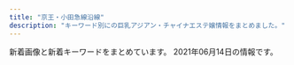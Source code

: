 ```yaml
---
title: "京王・小田急線沿線"
description: "キーワード別にの巨乳アジアン・チャイナエステ嬢情報をまとめました。"
---
```


新着画像と新着キーワードをまとめています。
2021年06月14日の情報です。

<DmmAffiliateIns />
<KeywordTable
  shops={
    [
    {
        "url": "http://ruby.iest.info/",
        "name": "Ruby\u30fb\u30eb\u30d3\u30fc",
        "img_links": [
            "http://ruby.iest.info/photos/sites/8/2021/06/2021060417122942.jpg",
            "http://ruby.iest.info/images/s_staff.png",
            "http://ruby.iest.info/images/news.png",
            "http://ruby.iest.info/images/nei_bj1.png",
            "http://ruby.iest.info/photos/sites/8/2021/04/2021042315055524.jpg",
            "http://ruby.iest.info/photos/sites/8/2021/06/2021060417122885.jpg",
            "http://ruby.iest.info/images/bian.jpg",
            "http://ruby.iest.info/photos/sites/8/2021/06/2021060417122920.jpg",
            "http://ruby.iest.info/images/service.jpg",
            "http://ruby.iest.info/images/top.jpg",
            "http://ruby.iest.info/images/mobile.jpg"
        ],
        "keywords": {
            "D": 20,
            "87": 10,
            "86": 10,
            "C": 11
        },
        "station": "\u767b\u6238\u99c5\u751f\u7530\u7dd1\u5730\u53e3"
    },
    {
        "keywords": {
            "D": 3,
            "86": 3
        },
        "img_links": [
            "http://www.mens-chitose.com/images/infoSlide01.jpg",
            "http://www.mens-chitose.com/images/attention.png",
            "http://www.mens-chitose.com/files/001.jpg",
            "http://www.mens-chitose.com/images/coverParts.png",
            "http://www.mens-chitose.com/files/011.jpg",
            "http://www.mens-chitose.com/images/concept.jpg",
            "http://www.mens-chitose.com/images/info.jpg",
            "http://www.mens-chitose.com/files/013.jpg"
        ],
        "name": "\u5065\u5eb7\u697d",
        "station": "\u5343\u6b73\u8239\u6a4b\u99c5\u5317\u53e3",
        "url": "http://www.mens-chitose.com/"
    },
    {
        "name": "\u82b1\u6c34\u6728",
        "keywords": {
            "C": 27,
            "86": 21,
            "83": 7,
            "D": 21
        },
        "url": "http://hanamizuki.tyo.cm/",
        "img_links": [
            "http://hanamizuki.tyo.cm/i/images/room1.jpg",
            "http://hanamizuki.tyo.cm/photos/sites/32/2020/01/2020013110290975.jpg",
            "http://hanamizuki.tyo.cm/images/room1.jpg",
            "http://hanamizuki.tyo.cm/i/images/room3.jpg",
            "http://hanamizuki.tyo.cm/link/massage-de_88_31.jpg",
            "http://hanamizuki.tyo.cm/images/room3.jpg",
            "http://hanamizuki.tyo.cm/i/images/room2.jpg",
            "http://hanamizuki.tyo.cm/link/e0016.jpg",
            "http://hanamizuki.tyo.cm/photos/sites/32/2018/11/2018110115410796.jpg",
            "http://hanamizuki.tyo.cm/images/nbj1.png",
            "http://hanamizuki.tyo.cm/images/s_news.png",
            "http://hanamizuki.tyo.cm/images/news_bj3.png",
            "http://hanamizuki.tyo.cm/photos/sites/32/2016/08/staff15.jpg",
            "http://hanamizuki.tyo.cm/images/bj3.jpg",
            "http://hanamizuki.tyo.cm/photos/sites/32/2019/02/201902151914399.jpg",
            "http://hanamizuki.tyo.cm/images/room2.jpg",
            "http://hanamizuki.tyo.cm/link/walker88.jpg",
            "http://hanamizuki.tyo.cm/images/s_link.png",
            "http://hanamizuki.tyo.cm/images/room4.jpg",
            "http://hanamizuki.tyo.cm/images/mobile.jpg",
            "http://hanamizuki.tyo.cm/photos/sites/32/2016/08/staff4a.jpg",
            "http://hanamizuki.tyo.cm/link/esthelove88-31.jpg",
            "http://hanamizuki.tyo.cm/images/top.jpg",
            "http://hanamizuki.tyo.cm/link/88x31b.jpg",
            "http://hanamizuki.tyo.cm/photos/sites/32/2017/12/2017121407030461.jpg",
            "http://hanamizuki.tyo.cm/link/8831.jpg",
            "http://menlog.net/link/menlog8831.jpg",
            "http://hanamizuki.tyo.cm/images/s_staff.png"
        ],
        "station": "\u5e9c\u4e2d\u99c5\u5357\u53e3"
    },
    {
        "img_links": [
            "http://luna.ebb.jp/images/nav_link06.png",
            "http://luna.ebb.jp/images/nav_link01.png",
            "http://luna.ebb.jp/images/nav_link03.png",
            "http://luna.ebb.jp/2/uploadimg/1620491495.jpeg",
            "http://luna.ebb.jp/2/uploadimg/1620482919.jpg",
            "http://luna.ebb.jp/images/pagetop.png",
            "http://luna.ebb.jp/images/tel.png",
            "http://luna.ebb.jp/2/uploadimg/1622184590.jpg",
            "http://luna.ebb.jp/images/side_mobile.jpg",
            "http://luna.ebb.jp/images/nav_link02.png",
            "http://luna.ebb.jp/images/nav_link05.png",
            "http://luna.ebb.jp/images/nav_link04.png",
            "http://luna.ebb.jp/2/uploadimg/1623223825.jpg",
            "http://luna.ebb.jp/images/tit_pick.png",
            "http://luna.ebb.jp/images/call.png"
        ],
        "keywords": {
            "84": 2,
            "87": 1,
            "C": 2,
            "E": 1
        },
        "station": "\u3064\u3064\u3058\u30f6\u4e18\u99c5\u5317\u53e3",
        "name": "\u30eb\u30fc\u30ca",
        "url": "http://luna.ebb.jp/"
    },
    {
        "url": "http://aroma-esthe.in.net/",
        "name": "\u840c \uff5e\u3082\u3048\uff5e",
        "img_links": [
            "http://aroma-esthe.in.net/img/nav-002.png",
            "http://aroma-esthe.in.net/img/cg03.png",
            "http://aroma-esthe.in.net/img/nav-003.png",
            "http://aroma-esthe.in.net/img/tel.png",
            "http://aroma-esthe.in.net/img/cg011.png",
            "http://aroma-esthe.in.net/img/nav-006.png",
            "http://aroma-esthe.in.net/img/nav-001.png",
            "http://aroma-esthe.in.net/img/cg02.png",
            "http://aroma-esthe.in.net/img/nav-005.png",
            "http://aroma-esthe.in.net/img/cg051.png",
            "http://aroma-esthe.in.net/img/no.png",
            "http://aroma-esthe.in.net/img/nav-004.png",
            "http://aroma-esthe.in.net/img/top01.png"
        ],
        "keywords": {
            "C": 1,
            "86": 3,
            "85": 1
        },
        "station": "\u7b39\u585a\u99c5\u5317\u53e3"
    },
    {
        "keywords": {
            "E": 16,
            "86": 96,
            "D": 80
        },
        "url": "http://massage-est.xyz/",
        "name": "\u6df1\u4e95\u6c37\u306e\u56fd",
        "station": "\u5343\u6b73\u70cf\u5c71\u99c5\u5317\u53e3",
        "img_links": [
            "http://massage-est.xyz/images/top2.png",
            "http://massage-est.xyz/images/cg06.jpg",
            "http://massage-est.xyz/images/cg081.jpg",
            "http://massage-est.xyz/images/top.png",
            "http://massage-est.xyz/images/cg011.jpg",
            "http://massage-est.xyz/images/cg01.jpg",
            "http://massage-est.xyz/images/cg05.jpg",
            "http://massage-est.xyz/images/cg02.jpg",
            "http://massage-est.xyz/images/cg021.jpg",
            "http://massage-est.xyz/images/cg09.jpg",
            "http://massage-est.xyz/images/spacer300x450.png",
            "http://massage-est.xyz/images/cg13.jpg",
            "http://massage-est.xyz/images/cg051.jpg",
            "http://massage-est.xyz/images/up_100_1_0.jpg",
            "http://massage-est.xyz/images/qr.jpg",
            "http://massage-est.xyz/images/cg08.jpg",
            "http://massage-est.xyz/images/cg12.jpg",
            "http://massage-est.xyz/images/cg03.jpg",
            "http://massage-est.xyz/images/cg11.jpg",
            "http://massage-est.xyz/images/cg061.jpg",
            "http://massage-est.xyz/images/cg04.jpg",
            "http://massage-est.xyz/images/cg10.jpg",
            "http://massage-est.xyz/images/sys.jpg",
            "http://massage-est.xyz/images/cg091.jpg",
            "http://massage-est.xyz/images/cg031.jpg",
            "http://massage-est.xyz/images/spacer900x360.png"
        ]
    },
    {
        "keywords": {
            "\u5de8\u4e73": 1,
            "E": 4,
            "D": 11,
            "F": 34,
            "\u30bb\u30af\u30b7\u30fc": 1,
            "\u4e73": 1,
            "C": 2
        },
        "url": "https://dear.ests.jp/",
        "name": "Dear",
        "img_links": [
            "https://dear.ests.jp/images/bj3.jpg",
            "https://dear.ests.jp/photos/sites/49/2021/04/2021041511140229.jpeg",
            "https://dear.ests.jp/photos/sites/49/2021/05/2021051114140830.jpeg",
            "https://dear.ests.jp/photos/sites/49/2021/04/2021041913195348.jpeg",
            "https://dear.ests.jp/photos/sites/49/2021/06/202106020238508.jpeg",
            "https://dear.ests.jp/photos/sites/49/2021/05/2021051715055993.jpeg",
            "https://dear.ests.jp/photos/sites/49/2021/06/2021060318563698.jpeg",
            "https://dear.ests.jp/photos/sites/49/2021/04/2021041513454813.jpeg",
            "https://dear.ests.jp/photos/sites/49/2021/04/2021042601291034.jpeg",
            "https://dear.ests.jp/photos/sites/49/2021/04/2021042700265716.jpeg",
            "https://dear.ests.jp/images/1.jpg",
            "https://dear.ests.jp/photos/sites/49/2021/05/2021051414211872.jpeg",
            "https://dear.ests.jp/images/link2.jpg",
            "https://dear.ests.jp/photos/sites/49/2021/04/2021041319465766.jpeg",
            "https://dear.ests.jp/images/s_info.jpg",
            "https://dear.ests.jp/photos/sites/49/2021/05/2021050810150376.jpeg",
            "https://dear.ests.jp/photos/sites/49/2021/04/2021042600463028.jpeg",
            "https://dear.ests.jp/images/amore.jpg",
            "https://dear.ests.jp/photos/sites/49/2021/04/2021041901291776.jpeg",
            "https://dear.ests.jp/photos/sites/49/2021/04/2021041511095279.jpeg",
            "https://dear.ests.jp/photos/sites/49/2021/04/2021042000340375.jpeg",
            "https://dear.ests.jp/images/info2.jpg",
            "https://dear.ests.jp/photos/sites/49/2021/05/2021052413183715.jpeg",
            "https://dear.ests.jp/photos/sites/49/2021/04/2021041216053062.jpg",
            "https://esta-kanto.com/img/kanto/esta-200_40.jpg",
            "https://dear.ests.jp/photos/sites/49/2021/04/2021042615175874.jpeg",
            "https://dear.ests.jp/images/bj1.jpg",
            "https://dear.ests.jp/images/member.jpg",
            "https://dear.ests.jp/images/s_link.jpg",
            "https://dear.ests.jp/photos/sites/49/2021/05/2021052514195070.jpeg",
            "https://dear.ests.jp/photos/sites/49/2021/06/2021061418582933.jpeg",
            "https://dear.ests.jp/images/s_staff.jpg",
            "https://dear.ests.jp/photos/sites/49/2021/04/2021041513593722.jpeg",
            "https://dear.ests.jp/images/paypay.jpg",
            "https://dear.ests.jp/images/top.jpg"
        ],
        "station": "\u5e9c\u4e2d\u99c5"
    },
    {
        "name": "\u30dc\u30bf\u30f3",
        "img_links": [
            "https://s-botan.tokyo/wp-content/uploads/2020/02/9botan.jpg",
            "https://s-botan.tokyo/wp-content/themes/este/img/4.jpg",
            "https://s-botan.tokyo/wp-content/uploads/2020/02/15botan.jpg",
            "https://s-botan.tokyo/wp-content/themes/este/img/top-img01a.png",
            "https://s-botan.tokyo/wp-content/uploads/2020/02/16botan.jpg",
            "https://s-botan.tokyo/wp-content/themes/este/img/top-img05.png",
            "https://s-botan.tokyo/wp-content/themes/este/img/top-img01.png",
            "https://s-botan.tokyo/wp-content/uploads/2020/02/11botan.jpg",
            "https://s-botan.tokyo/wp-content/themes/este/img/top-img02.png",
            "https://s-botan.tokyo/wp-content/uploads/2020/02/14botan.jpg",
            "https://s-botan.tokyo/wp-content/themes/este/img/tel_header.png",
            "https://s-botan.tokyo/wp-content/themes/este/img/1.jpg",
            "https://s-botan.tokyo/wp-content/uploads/2020/02/13botan.jpg",
            "https://s-botan.tokyo/wp-content/themes/este/img/top-img01b.png",
            "https://s-botan.tokyo/wp-content/themes/este/img/call.png",
            "https://s-botan.tokyo/wp-content/uploads/2020/02/5botan.jpg",
            "https://s-botan.tokyo/wp-content/themes/este/img/2.jpg",
            "https://s-botan.tokyo/wp-content/uploads/2020/02/12botan.jpg",
            "https://s-botan.tokyo/wp-content/themes/este/img/tel_footer.png",
            "https://s-botan.tokyo/wp-content/themes/este/img/3.jpg"
        ],
        "url": "https://s-botan.tokyo/",
        "keywords": {
            "D": 15,
            "C": 9
        },
        "station": "\u6210\u57ce\u5b66\u5712\u524d\u99c5"
    },
    {
        "img_links": [
            "http://www.kousei-jyunen.com/images/sys.jpg",
            "http://www.kousei-jyunen.com/images/top-munu-2_05.jpg",
            "http://www.kousei-jyunen.com/images/news.jpg",
            "http://www.kousei-jyunen.com/images/index_qr.jpg",
            "http://www.kousei-jyunen.com/images/top-munu-1_02.jpg",
            "http://www.kousei-jyunen.com/images/top-munu-2_03.jpg",
            "http://www.kousei-jyunen.com/images/top-1_01.jpg",
            "http://www.kousei-jyunen.com/images/top-1_05.jpg",
            "http://www.kousei-jyunen.com/images/top-munu-1_01.jpg",
            "http://www.kousei-jyunen.com/images/sta.jpg",
            "http://www.kousei-jyunen.com/images/top-ib.jpg",
            "http://www.kousei-jyunen.com/images/top-1_03.jpg",
            "http://www.kousei-jyunen.com/images/top-munu-1_03.jpg",
            "http://www.kousei-jyunen.com/flash.jpg",
            "http://www.kousei-jyunen.com/images/top-munu-2_02.jpg",
            "http://www.kousei-jyunen.com/images/top-1_04.jpg",
            "http://www.kousei-jyunen.com/images/top-munu-1_05.jpg",
            "http://www.kousei-jyunen.com/images/top-munu-2_01.jpg",
            "http://www.kousei-jyunen.com/images/top-munu-2_04.jpg",
            "http://www.kousei-jyunen.com/images/top-1_02.jpg",
            "http://www.kousei-jyunen.com/images/top-munu-1_04.jpg",
            "http://www.kousei-jyunen.com/images/staff.jpg",
            "http://www.kousei-jyunen.com/images/info.jpg"
        ],
        "keywords": {},
        "station": "\u6210\u57ce\u5b66\u5712\u524d\u99c5",
        "url": "http://www.kousei-jyunen.com/",
        "name": "\u6f64\u5712"
    },
    {
        "station": "\u5343\u6b73\u70cf\u5c71\u99c5\u5317\u53e3",
        "name": "Cindy Baby",
        "url": "https://cindy.relaxjp.com/",
        "img_links": [
            "https://cindy.relaxjp.com/images/call.png",
            "https://cindy.relaxjp.com/css/cam01.jpg",
            "https://cindy.relaxjp.com/css/staff/staff02.png",
            "https://cindy.relaxjp.com/css/staff/staff04.png",
            "https://cindy.relaxjp.com/css/m-head.jpg",
            "https://cindy.relaxjp.com/css/foot01.jpg",
            "https://cindy.relaxjp.com/css/staff/staff01.png",
            "https://cindy.relaxjp.com/css/staff/staff03.png",
            "https://cindy.relaxjp.com/css/m-top004.jpg",
            "https://cindy.relaxjp.com/css/staff/staff05.png",
            "https://cindy.relaxjp.com/css/staff/staff06.png",
            "https://cindy.relaxjp.com/css/staff/staff07.png",
            "https://cindy.relaxjp.com/css/m-top003.jpg"
        ],
        "keywords": {
            "C": 1,
            "91": 2,
            "E": 6,
            "87": 1,
            "90": 4
        }
    },
    {
        "station": "\u5411\u30f6\u4e18\u904a\u5712\u99c5\u5317\u53e3",
        "url": "http://www.hibaby.mensest.com/",
        "img_links": [
            "http://www.hibaby.mensest.com/images/s_message.png",
            "http://www.hibaby.mensest.com/files/001.jpg",
            "http://www.hibaby.mensest.com/files/005.jpg",
            "http://www.hibaby.mensest.com/files/003.jpg",
            "http://www.hibaby.mensest.com/files/007.jpg",
            "http://www.hibaby.mensest.com/images/s_pickup.png",
            "http://www.hibaby.mensest.com/files/004.jpg",
            "http://www.hibaby.mensest.com/images/slider-img001.jpg",
            "http://www.hibaby.mensest.com/files/006.jpg",
            "http://www.hibaby.mensest.com/images/m6.jpg",
            "http://www.hibaby.mensest.com/images/slider-img002.jpg",
            "http://www.hibaby.mensest.com/images/m3.jpg",
            "http://www.hibaby.mensest.com/images/s_news.png",
            "http://www.hibaby.mensest.com/images/s_top_therapist.png",
            "http://www.hibaby.mensest.com/images/m1.jpg",
            "http://www.hibaby.mensest.com/images/m4.jpg",
            "http://www.hibaby.mensest.com/files/002.jpg",
            "http://www.hibaby.mensest.com/files/008.jpg",
            "http://www.hibaby.mensest.com/images/m2.jpg"
        ],
        "keywords": {
            "85": 16,
            "86": 8,
            "D": 64,
            "88": 8,
            "87": 32
        },
        "name": "Hi Baby \u30cf\u30a4\u30d9\u30a4\u30d3\u30fc"
    },
    {
        "keywords": {
            "87": 1,
            "90": 1,
            "C": 11,
            "86": 1,
            "89": 1,
            "G": 2,
            "D": 1,
            "E": 1
        },
        "station": "\u7b39\u585a\u99c5\u5357\u53e3",
        "img_links": [
            "http://www.enjoy-massage.work/img/sta7.jpg",
            "http://www.enjoy-massage.work/img/mo.png",
            "http://www.enjoy-massage.work/img/r2.jpg",
            "http://www.enjoy-massage.work/img/sta8.jpg",
            "http://www.enjoy-massage.work/img/st7.jpg",
            "http://www.enjoy-massage.work/img/st8.jpg",
            "http://www.enjoy-massage.work/img/botton.jpg",
            "http://www.enjoy-massage.work/img/s6.jpg",
            "http://www.enjoy-massage.work/img/flash.jpg",
            "http://www.enjoy-massage.work/img/pickup20.jpg",
            "http://www.enjoy-massage.work/img/st6.jpg",
            "http://www.enjoy-massage.work/img/s7.jpg",
            "http://www.enjoy-massage.work/img/sta5.jpg",
            "http://www.enjoy-massage.work/img/head.jpg",
            "http://www.enjoy-massage.work/img/nos.jpg",
            "http://www.enjoy-massage.work/img/s8.jpg",
            "http://www.enjoy-massage.work/img/r1.jpg",
            "http://www.enjoy-massage.work/img/st5.jpg",
            "http://www.enjoy-massage.work/img/s5.jpg",
            "http://www.enjoy-massage.work/img/sta6.jpg",
            "http://www.enjoy-massage.work/img/acc.jpg"
        ],
        "name": "Enjoy",
        "url": "http://www.enjoy-massage.work/"
    },
    {
        "keywords": {
            "C": 11,
            "86": 2,
            "87": 4,
            "D": 6
        },
        "img_links": [
            "http://www.miyabi.esturl.com/files/002-03.jpg",
            "http://www.miyabi.esturl.com/images/backlistbtn.png",
            "http://www.miyabi.esturl.com/files/001-02.jpg",
            "http://www.miyabi.esturl.com/files/002-02.jpg",
            "http://www.miyabi.esturl.com/files/003-02.jpg",
            "http://www.miyabi.esturl.com/files/001.jpg",
            "http://www.miyabi.esturl.com/files/003.jpg",
            "http://www.miyabi.esturl.com/images/attention.png",
            "http://www.miyabi.esturl.com/files/003-03.jpg",
            "http://www.miyabi.esturl.com/files/001-03.jpg",
            "http://www.miyabi.esturl.com/images/infoSlide01.jpg",
            "http://www.miyabi.esturl.com/images/coverParts.png",
            "http://www.miyabi.esturl.com/files/002.jpg"
        ],
        "station": "\u4eac\u738b\u6c38\u5c71\u99c5\u5317\u53e3",
        "url": "http://www.miyabi.esturl.com/",
        "name": "\u96c5"
    },
    {
        "keywords": {},
        "url": "http://www.yuyurando.xyz/",
        "img_links": [
            "http://www.yuyurando.xyz/images/shop/527385908605281370.jpg",
            "http://www.yuyurando.xyz/images/index-yuyu_05.jpg",
            "http://www.yuyurando.xyz/images/index-yuyu_17.jpg",
            "http://www.yuyurando.xyz/images/staff/nana2.jpg",
            "http://www.yuyurando.xyz/images/staff/2.jpg",
            "http://www.yuyurando.xyz/images/staff/momo.jpg",
            "http://www.yuyurando.xyz/images/staff/mi.png",
            "http://www.yuyurando.xyz/images/index-yuyu_12.jpg",
            "http://www.niihao.xyz/images/staff/aya.jpg",
            "http://www.yuyurando.xyz/images/lanmu/lanmu-staff.jpg",
            "http://www.yuyurando.xyz/images/index-yuyu_03.jpg",
            "http://www.yuyurando.xyz/images/staff/1.jpg",
            "http://www.yuyurando.xyz/images/index-yuyu_20.jpg",
            "http://www.yuyurando.xyz/images/lanmu/lanmu-sys.jpg",
            "http://www.yuyurando.xyz/images/index-otona_20.jpg",
            "http://www.yuyurando.xyz/images/index-yuyu_09.jpg",
            "http://www.yuyurando.xyz/images/staff/rei.jpg"
        ],
        "station": "\u8056\u8e5f\u685c\u30f6\u4e18\u99c5\u6771\u53e3",
        "name": "\u60a0\u3005\u30e9\u30f3\u30c9"
    },
    {
        "name": "Lovely",
        "url": "http://almond.ests.jp/",
        "station": "\u5343\u6b73\u70cf\u5c71\u99c5\u5357\u53e3",
        "img_links": [
            "http://almond.ests.jp/images/s_staff.png",
            "http://almond.ests.jp/images/s_face.png",
            "http://almond.ests.jp/images/line2.png",
            "http://almond.ests.jp/photos/sites/24/2020/11/2020113018465254.jpg",
            "http://almond.ests.jp/images/pickicon.jpg",
            "http://almond.ests.jp/photos/sites/24/2020/11/2020113018465347.jpg",
            "http://almond.ests.jp/photos/sites/24/2021/03/2021032511211062.jpg",
            "http://almond.ests.jp/photos/sites/24/2020/11/2020113018465067.jpg",
            "http://almond.ests.jp/images/mobile.jpg",
            "http://almond.ests.jp/images/s_acc.jpg",
            "http://almond.ests.jp/images/newicon.png",
            "http://almond.ests.jp/images/line1.jpg",
            "http://almond.ests.jp/images/nstaff1.jpg",
            "http://almond.ests.jp/photos/sites/24/2020/11/2020113018465490.jpg",
            "http://almond.ests.jp/photos/sites/24/2021/05/2021051312433326.jpg",
            "http://almond.ests.jp/images/acc1.jpg",
            "http://almond.ests.jp/images/line.jpg",
            "http://almond.ests.jp/images/nstaff.jpg",
            "http://almond.ests.jp/photos/sites/24/2020/12/2020121413001762.jpg",
            "http://almond.ests.jp/images/top.png",
            "http://almond.ests.jp/images/s_news.jpg"
        ],
        "keywords": {
            "87": 2,
            "C": 14,
            "85": 3,
            "86": 2,
            "D": 7
        }
    },
    {
        "keywords": {
            "F": 2,
            "88": 6,
            "87": 6,
            "D": 6,
            "E": 6,
            "90": 2
        },
        "url": "http://hatagayalove.xyz/",
        "name": "\u6708\u306e\u96eb",
        "img_links": [
            "http://hatagayalove.xyz/images/news1.jpg",
            "http://hatagayalove.xyz/files/021caf5.jpg",
            "http://hatagayalove.xyz/files/023d289.jpg",
            "http://hatagayalove.xyz/files/002-02d289.jpg",
            "http://hatagayalove.xyz/files/020-03011d.jpg",
            "http://hatagayalove.xyz/files/019caf5.jpg",
            "http://hatagayalove.xyz/files/001b7ea.jpg",
            "http://hatagayalove.xyz/files/001caf5.jpg",
            "http://hatagayalove.xyz/files/021d289.jpg",
            "http://hatagayalove.xyz/files/002caf5.jpg",
            "http://hatagayalove.xyz/images/pick.jpg",
            "http://hatagayalove.xyz/images/backlist.jpg",
            "http://hatagayalove.xyz/files/003-0238e3.jpg",
            "http://hatagayalove.xyz/files/003-0338e3.jpg",
            "http://hatagayalove.xyz/files/019b7ea.jpg",
            "http://hatagayalove.xyz/files/003b7ea.jpg",
            "http://hatagayalove.xyz/files/003caf5.jpg",
            "http://hatagayalove.xyz/files/020011d.jpg",
            "http://hatagayalove.xyz/files/023caf5.jpg",
            "http://hatagayalove.xyz/files/001-0338e3.jpg",
            "http://hatagayalove.xyz/images/topd289.jpg",
            "http://hatagayalove.xyz/files/020-02011d.jpg",
            "http://hatagayalove.xyz/files/021b7ea.jpg",
            "http://hatagayalove.xyz/files/019-03f705.jpg",
            "http://hatagayalove.xyz/images/staff_line.jpg",
            "http://hatagayalove.xyz/images/topb7ea.jpg",
            "http://hatagayalove.xyz/files/001-0238e3.jpg",
            "http://hatagayalove.xyz/files/023-03d289.jpg",
            "http://hatagayalove.xyz/files/019-02f705.jpg",
            "http://hatagayalove.xyz/files/00338e3.jpg",
            "http://hatagayalove.xyz/images/bjs3.jpg",
            "http://hatagayalove.xyz/files/002b7ea.jpg",
            "http://hatagayalove.xyz/files/00138e3.jpg",
            "http://hatagayalove.xyz/images/top011d.jpg",
            "http://hatagayalove.xyz/files/020caf5.jpg",
            "http://hatagayalove.xyz/files/021-02d289.jpg",
            "http://hatagayalove.xyz/images/top38e3.jpg",
            "http://hatagayalove.xyz/files/023b7ea.jpg",
            "http://hatagayalove.xyz/images/topcaf5.jpg",
            "http://hatagayalove.xyz/files/019f705.jpg",
            "http://hatagayalove.xyz/images/girl_bt.jpg",
            "http://hatagayalove.xyz/images/topf705.jpg",
            "http://hatagayalove.xyz/files/023-02d289.jpg",
            "http://hatagayalove.xyz/images/top60df.jpg",
            "http://hatagayalove.xyz/files/002-03d289.jpg",
            "http://hatagayalove.xyz/files/002d289.jpg",
            "http://hatagayalove.xyz/files/020b7ea.jpg",
            "http://hatagayalove.xyz/files/021-03d289.jpg"
        ],
        "station": "\u5e61\u30f6\u8c37\u99c5\u5317\u53e3"
    },
    {
        "url": "http://esthegt.xyz/yac/",
        "keywords": {},
        "name": "\u3084\u3059\u3089\u304e",
        "img_links": [
            "http://esthegt.xyz/yac/images/tt.png",
            "http://esthegt.xyz/yac/images/button-4.png",
            "http://esthegt.xyz/yac/images/button-6.png",
            "http://esthegt.xyz/yac/images/bar-2.png",
            "http://esthegt.xyz/yac/girl/9.jpg",
            "http://esthegt.xyz/yac/images/bar-3.png",
            "http://esthegt.xyz/yac/girl/11.jpg",
            "http://esthegt.xyz/yac/girl/7.jpg",
            "http://esthegt.xyz/yac/girl/g08.png",
            "http://esthegt.xyz/yac/images/bar-6.png",
            "http://esthegt.xyz/yac/images/button-1.png",
            "http://esthegt.xyz/yac/images/button-2.png",
            "http://esthegt.xyz/yac/images/button-3.png",
            "http://esthegt.xyz/yac/images/bar-1.png",
            "http://esthegt.xyz/yac/images/bar-4.png",
            "http://esthegt.xyz/yac/girl/g07.png",
            "http://esthegt.xyz/yac/images/footer.png",
            "http://esthegt.xyz/yac/girl/8.jpg",
            "http://esthegt.xyz/yac/images/button-5.png",
            "http://esthegt.xyz/yac/girl/g11.png",
            "http://esthegt.xyz/yac/images/bar-5.png"
        ],
        "station": "\u8abf\u5e03\u99c5\u6771\u53e3"
    },
    {
        "station": "\u5343\u6b73\u70cf\u5c71\u99c5\u5317\u53e3",
        "keywords": {
            "D": 9,
            "E": 24,
            "F": 6
        },
        "url": "https://es-relax.tokyo/",
        "name": "\u30ec\u30a4\u30f3\u30dc\u30fc",
        "img_links": [
            "https://es-relax.tokyo/wp-content/uploads/2020/02/897621rainbow.jpg",
            "https://es-relax.tokyo/wp-content/uploads/2020/12/87612rainbow.jpg",
            "https://es-relax.tokyo/wp-content/themes/este/img/top-img01.png",
            "https://es-relax.tokyo/wp-content/uploads/2021/02/9876rainbow.jpg",
            "https://es-relax.tokyo/wp-content/uploads/2020/02/8972186rainbow.jpg",
            "https://es-relax.tokyo/wp-content/uploads/2020/11/908271rainbow.jpg",
            "https://es-relax.tokyo/wp-content/uploads/2020/02/1rainbow-1.jpg",
            "https://es-relax.tokyo/wp-content/themes/este/img/top-img01a.png",
            "https://es-relax.tokyo/wp-content/themes/este/img/1.jpg",
            "https://es-relax.tokyo/wp-content/themes/este/img/call.png",
            "https://es-relax.tokyo/wp-content/themes/este/img/3.jpg",
            "https://es-relax.tokyo/wp-content/uploads/2020/02/8976218rainbow.jpg",
            "https://es-relax.tokyo/wp-content/uploads/2021/04/56786rainbow.jpg",
            "https://es-relax.tokyo/wp-content/themes/este/img/tel_footer.png",
            "https://es-relax.tokyo/wp-content/themes/este/img/2.jpg",
            "https://es-relax.tokyo/wp-content/themes/este/img/4.jpg",
            "https://es-relax.tokyo/wp-content/uploads/2020/11/8976512rainbow.jpg",
            "https://es-relax.tokyo/wp-content/themes/este/img/top-img01b.png",
            "https://es-relax.tokyo/wp-content/themes/este/img/top-img02.png",
            "https://es-relax.tokyo/wp-content/themes/este/img/top-img04.png",
            "https://es-relax.tokyo/wp-content/uploads/2020/10/11rainbow.jpg",
            "https://es-relax.tokyo/wp-content/themes/este/img/tel_header.png",
            "https://es-relax.tokyo/wp-content/uploads/2021/05/q1324876rainbow.jpg",
            "https://es-relax.tokyo/wp-content/uploads/2020/02/87261rainbow.jpg"
        ]
    },
    {
        "name": "\u7e01",
        "url": "http://www.en.mensest.com/",
        "keywords": {
            "87": 18,
            "C": 3,
            "D": 21,
            "86": 6
        },
        "station": "\u4eac\u738b\u6c38\u5c71\u99c5\u5317\u53e3",
        "img_links": [
            "http://www.en.mensest.com/files/008.jpg",
            "http://www.en.mensest.com/files/009.jpg",
            "http://www.en.mensest.com/files/003.jpg",
            "http://www.en.mensest.com/images/news.png",
            "http://www.en.mensest.com/images/evetop.png",
            "http://www.en.mensest.com/files/002.jpg",
            "http://www.en.mensest.com/files/006.jpg",
            "http://www.en.mensest.com/images/staff_s.png",
            "http://www.en.mensest.com/files/007.jpg",
            "http://www.en.mensest.com/files/001.jpg",
            "http://www.en.mensest.com/images/top.png",
            "http://www.en.mensest.com/files/004.jpg"
        ]
    },
    {
        "station": "\u5343\u6b73\u70cf\u5c71\u99c5\u5357\u53e3",
        "url": "http://sakura.iyasi.me/",
        "name": "\u685c \uff5e\u30b5\u30af\u30e9\uff5e",
        "img_links": [
            "http://sakura.iyasi.me/images/staff_04.jpg",
            "http://sakura.iyasi.me/images/staff_01.jpg",
            "http://sakura.iyasi.me/images/ser3.jpg",
            "http://sakura.iyasi.me/images/1.jpg",
            "http://sakura.iyasi.me/images/s_info.png",
            "http://sakura.iyasi.me/images/wenzi-staff.png",
            "http://sakura.iyasi.me/images/staff_03.jpg",
            "http://sakura.iyasi.me/images/staff_06.jpg",
            "http://sakura.iyasi.me/layer/images/top/top_08.png",
            "http://sakura.iyasi.me/layer/images/top/top_04.jpg",
            "http://sakura.iyasi.me/images/ser4.jpg",
            "http://sakura.iyasi.me/images/ser1.jpg",
            "http://sakura.iyasi.me/images/top1.jpg",
            "http://sakura.iyasi.me/images/top2.jpg",
            "http://sakura.iyasi.me/layer/images/top/top_05.jpg",
            "http://sakura.iyasi.me/images/staff_bj4.png",
            "http://sakura.iyasi.me/images/ser2.jpg",
            "http://sakura.iyasi.me/layer/images/top/top_01.jpg",
            "http://sakura.iyasi.me/images/staff_02.jpg",
            "http://sakura.iyasi.me/images/staff_bj1.png",
            "http://sakura.iyasi.me/layer/images/top/top_06.jpg",
            "http://sakura.iyasi.me/images/s_service.png",
            "http://sakura.iyasi.me/images/info.png",
            "http://sakura.iyasi.me/layer/images/top/top_02.jpg",
            "http://sakura.iyasi.me/layer/images/top/top_03.jpg",
            "http://sakura.iyasi.me/layer/images/top.jpg"
        ],
        "keywords": {
            "86": 6,
            "85": 3,
            "83": 3,
            "84": 3
        }
    },
    {
        "url": "http://esthegt.xyz/tls/",
        "img_links": [
            "http://esthegt.xyz/tls/images/bt4.png",
            "http://esthegt.xyz/tls/images/header.png",
            "http://esthegt.xyz/tls/images/footer.png",
            "http://esthegt.xyz/tls/girl/g03.png",
            "http://esthegt.xyz/tls/girl/04.png",
            "http://esthegt.xyz/tls/images/bt5.png",
            "http://esthegt.xyz/tls/images/bt6.png",
            "http://esthegt.xyz/tls/girl/03.png",
            "http://esthegt.xyz/tls/girl/todays-girls.png",
            "http://esthegt.xyz/tls/girl/g01.png",
            "http://esthegt.xyz/tls/girl/01.png",
            "http://esthegt.xyz/tls/girl/g04.png",
            "http://esthegt.xyz/tls/images/bt3.png",
            "http://esthegt.xyz/tls/images/facial-massage.png",
            "http://esthegt.xyz/tls/images/bt1.png",
            "http://esthegt.xyz/tls/images/bt2.png",
            "http://esthegt.xyz/tls/girl/02.png",
            "http://esthegt.xyz/tls/girl/g02.png"
        ],
        "keywords": {},
        "station": "\u767b\u6238\u99c5\u591a\u6469\u5ddd\u53e3",
        "name": "Teles -\u30c6\u30ec\u30b9-"
    },
    {
        "name": "Stylish",
        "station": "\u767b\u6238\u99c5",
        "keywords": {
            "83": 1,
            "85": 1,
            "D": 4,
            "86": 2,
            "F": 2,
            "E": 4,
            "89": 1,
            "84": 1,
            "87": 1,
            "C": 4
        },
        "img_links": [
            "http://www.goldsea.work/img/pic/int3.jpg",
            "http://www.goldsea.work/staff/rika.jpg",
            "http://www.goldsea.work/staff/yuki1.jpg",
            "http://www.goldsea.work/staff/riko2.jpg",
            "http://www.goldsea.work/staff/riko1.jpg",
            "http://www.goldsea.work/staff/yuki.jpg",
            "http://www.goldsea.work/staff/koko1.jpg",
            "http://www.goldsea.work/staff/risa1.jpg",
            "http://www.goldsea.work/img/pic/slide_12.jpg",
            "http://www.goldsea.work/img/pic/slide_11.jpg",
            "http://www.goldsea.work/staff/nao1.jpg",
            "http://www.goldsea.work/staff/koko.jpg",
            "http://www.goldsea.work/img/loader.png",
            "http://www.goldsea.work/staff/riko.jpg",
            "http://www.goldsea.work/img/pic/int2.jpg",
            "http://www.goldsea.work/staff/mayu2.jpg",
            "http://www.goldsea.work/staff/risa.jpg",
            "http://www.goldsea.work/staff/mayu.jpg",
            "http://www.goldsea.work/img/pic/int1.jpg",
            "http://www.goldsea.work/staff/rika2.jpg",
            "http://www.goldsea.work/staff/mayu1.jpg",
            "http://www.goldsea.work/staff/nao.jpg",
            "http://www.goldsea.work/staff/rika1.jpg",
            "http://www.goldsea.work/staff/nao2.jpg",
            "http://www.goldsea.work/staff/koko2.jpg",
            "http://www.goldsea.work/staff/yuki2.jpg"
        ],
        "url": "http://www.goldsea.work/"
    },
    {
        "name": "\u30cb\u30fc\u30cf\u30aa",
        "img_links": [
            "http://www.niihao.xyz/images/index-yume_11.jpg",
            "http://www.niihao.xyz/images/staff/aya2.jpg",
            "http://www.niihao.xyz/images/lanmu_07.jpg",
            "http://www.niihao.xyz/images/l-nav-_staff.jpg",
            "http://www.niihao.xyz/images/staff/shazhi.jpg",
            "http://www.niihao.xyz/images/lanmu_03.jpg",
            "http://www.niihao.xyz/images/staff/11.jpg",
            "http://www.niihao.xyz/images/nav/l-nav-_job.jpg",
            "http://www.niihao.xyz/images/staff/miki.jpeg",
            "http://www.niihao.xyz/images/lanmu_06.jpg",
            "http://www.niihao.xyz/images/4.jpg",
            "http://www.niihao.xyz/images/staff/remon.jpg",
            "http://www.niihao.xyz/images/index-yume_04.jpg",
            "http://www.niihao.xyz/images/index-yume_02.jpg",
            "http://www.niihao.xyz/psd/off.jpg"
        ],
        "station": "\u5e9c\u4e2d\u99c5\u5357\u53e3",
        "url": "http://www.niihao.xyz/",
        "keywords": {}
    },
    {
        "img_links": [
            "http://www.aroma-tsubaki.com/uploads/aromatsubaki/2020/10/flash4.jpg",
            "http://www.aroma-tsubaki.com/uploads/aromatsubaki/2011/10/play1.jpg",
            "http://www.aroma-tsubaki.com/uploads/aromatsubaki/2012/10/e794bbe5838f-261.jpg",
            "http://www.aroma-tsubaki.com/uploads/aromatsubaki/2020/10/flash1.jpg",
            "http://www.aroma-tsubaki.com/uploads/aromatsubaki/2020/10/flash3.jpg",
            "http://www.aroma-tsubaki.com/uploads/aromatsubaki/2011/11/e794bbe5838f-031.jpg",
            "http://www.aroma-tsubaki.com/uploads/aromatsubaki/2020/10/top.jpg",
            "http://www.aroma-tsubaki.com/uploads/aromatsubaki/2020/10/flash5.jpg",
            "http://www.aroma-tsubaki.com/uploads/aromatsubaki/2012/05/e794bbe5838f-1623.jpg",
            "http://www.aroma-tsubaki.com/uploads/aromatsubaki/2012/03/e794bbe5838f-1079.jpg",
            "http://www.aroma-tsubaki.com/uploads/aromatsubaki/2011/10/play3.jpg",
            "http://www.aroma-tsubaki.com/uploads/aromatsubaki/2011/10/468x60.jpg",
            "http://www.aroma-tsubaki.com/uploads/aromatsubaki/2011/10/info.jpg",
            "http://www.aroma-tsubaki.com/uploads/aromatsubaki/2011/10/shouji.jpg",
            "http://www.aroma-tsubaki.com/uploads/aromatsubaki/2018/10/tel.jpg",
            "http://www.aroma-tsubaki.com/uploads/aromatsubaki/2011/11/e794bbe5838f-029.jpg",
            "http://www.aroma-tsubaki.com/uploads/aromatsubaki/2011/10/play4.jpg",
            "http://www.aroma-tsubaki.com/uploads/aromatsubaki/2011/10/play2.jpg",
            "http://www.aroma-tsubaki.com/uploads/aromatsubaki/2011/10/zi_link.jpg",
            "http://www.aroma-tsubaki.com/uploads/aromatsubaki/2020/10/flash6.jpg",
            "http://www.aroma-tsubaki.com/uploads/aromatsubaki/2020/10/flash2.jpg",
            "http://www.aroma-tsubaki.com/uploads/aromatsubaki/images/no-photo.jpg"
        ],
        "url": "http://aroma-tsubaki.com/",
        "station": "\u4eac\u738b\u591a\u6469\u30bb\u30f3\u30bf\u30fc\u99c5\u897f\u53e3",
        "name": "\u693f",
        "keywords": {
            "C": 9
        }
    },
    {
        "keywords": {},
        "name": "\u5bdb\u304e\u306e\u90e8\u5c4b",
        "url": "http://concerto.iest.info/",
        "station": "\u7b39\u585a\u99c5\u5317\u53e3",
        "img_links": []
    },
    {
        "url": "http://sasazukaamanda.xyz/",
        "station": "\u7b39\u585a\u99c5",
        "name": "\u30a2\u30de\u30f3\u30c0",
        "keywords": {},
        "img_links": [
            "http://sasazukaamanda.xyz/css/foot.jpg",
            "http://sasazukaamanda.xyz/css/m-head.jpg",
            "http://sasazukaamanda.xyz/css/top02.jpg",
            "http://sasazukaamanda.xyz/css/staff/staff03.jpg",
            "http://sasazukaamanda.xyz/css/top01.jpg",
            "http://sasazukaamanda.xyz/css/staff/staff01.jpg",
            "http://sasazukaamanda.xyz/css/staff/staff02.jpg",
            "http://sasazukaamanda.xyz/css/osusume01.jpg",
            "http://sasazukaamanda.xyz/css/osusume02.jpg",
            "http://sasazukaamanda.xyz/css/top03.jpg",
            "http://sasazukaamanda.xyz/images/call.png",
            "http://sasazukaamanda.xyz/css/osusume03.jpg"
        ]
    },
    {
        "img_links": [
            "http://massage-relax.pink/images/cg05.jpg",
            "http://massage-relax.pink/images/img-header-mainvisual01.jpg",
            "http://massage-relax.pink/images/cg08.jpg",
            "http://massage-relax.pink/images/qr.jpg",
            "http://massage-relax.pink/images/img-therapist.jpg",
            "http://massage-relax.pink/images/acc.jpg",
            "http://massage-relax.pink/images/bnr-campaign01.jpg",
            "http://massage-relax.pink/images/ttl-qrt.png",
            "http://massage-relax.pink/images/ttl-concept.png",
            "http://massage-relax.pink/images/ttl-pickup.png",
            "http://massage-relax.pink/images/cg12.jpg",
            "http://massage-relax.pink/images/bg-image-consept.png",
            "http://massage-relax.pink/images/cg11.jpg",
            "http://massage-relax.pink/images/ttl-information.png",
            "http://massage-relax.pink/images/ttl-conceptt.png",
            "http://massage-relax.pink/images/txt-header-phonet.png",
            "http://massage-relax.pink/images/cg02.jpg",
            "http://massage-relax.pink/images/txt-header-phone.png",
            "http://massage-relax.pink/images/ttl-qrf.png",
            "http://massage-relax.pink/images/ttl-informationt.png",
            "http://massage-relax.pink/images/txt-footer-copyright.png",
            "http://massage-relax.pink/images/ttl-pickupt.png",
            "http://massage-relax.pink/images/cg10.jpg",
            "http://massage-relax.pink/images/bnr-sp-campaign01.jpg",
            "http://massage-relax.pink/images/bg-image-consept02.png",
            "http://massage-relax.pink/images/txt-header-storeinfo.png",
            "http://massage-relax.pink/images/img-therapistt.jpg",
            "http://massage-relax.pink/images/cg07.jpg",
            "http://massage-relax.pink/images/cg03.jpg",
            "http://massage-relax.pink/images/ttl-link.png",
            "http://massage-relax.pink/images/ttl-concept2.png",
            "http://massage-relax.pink/images/ttl-therapist.png",
            "http://massage-relax.pink/images/ttl-concept2t.png",
            "http://massage-relax.pink/images/img-header-mainvisual01t.jpg",
            "http://massage-relax.pink/images/cg01.jpg",
            "http://massage-relax.pink/images/img-linkt.jpg",
            "http://massage-relax.pink/images/img-link.jpg",
            "http://massage-relax.pink/images/ttl-qr.png",
            "http://massage-relax.pink/images/cg09.jpg"
        ],
        "url": "http://massage-relax.pink/",
        "keywords": {
            "86": 1,
            "E": 4,
            "D": 36
        },
        "name": "U\uff06ME",
        "station": "\u660e\u5927\u524d\u99c5\u4e2d\u592e\u53e3"
    },
    {
        "keywords": {},
        "url": "http://www.celia.work/",
        "name": "RIBBON -\u30ea\u30dc\u30f3-",
        "station": "\u5e9c\u4e2d\u99c5\u5317\u53e3",
        "img_links": [
            "http://www.celia.work/img/rika2.jpg",
            "http://www.celia.work/images/int1.png",
            "http://www.celia.work/staff/ami.jpg",
            "http://www.celia.work/images/ta.jpg",
            "http://www.celia.work/images/menu/interior.jpg",
            "http://www.celia.work/images/b2.jpg",
            "http://www.celia.work/images/news.jpg",
            "http://www.celia.work/images/menu/staff.jpg",
            "http://www.celia.work/images/sys2.jpg",
            "http://www.celia.work/staff/rika.jpg",
            "http://www.celia.work/images/b1.jpg",
            "http://www.celia.work/images/sys1.jpg",
            "http://www.celia.work/images/int2.png",
            "http://www.celia.work/img/ami2.jpg",
            "http://www.celia.work/images/head.jpg",
            "http://www.celia.work/images/b3.jpg",
            "http://www.celia.work/images/sys3.png",
            "http://www.celia.work/images/concept.jpg",
            "http://www.celia.work/images/int3.png",
            "http://www.celia.work/img/ami1.jpg",
            "http://www.celia.work/images/staff_t.jpg",
            "http://www.celia.work/images/menu/top.jpg",
            "http://www.celia.work/images/interior_t.jpg",
            "http://www.celia.work/img/rika1.jpg"
        ]
    },
    {
        "img_links": [
            "http://temomi.jpest.net/images/g2.jpg",
            "http://temomi.jpest.net/images/a2.jpg",
            "http://temomi.jpest.net/images/04.jpg",
            "http://temomi.jpest.net/images/up.png",
            "http://temomi.jpest.net/images/flash1.jpg",
            "http://temomi.jpest.net/images/zi_staff.png",
            "http://temomi.jpest.net/images/mobile.png",
            "http://temomi.jpest.net/images/a1.jpg",
            "http://temomi.jpest.net/images/g3.jpg",
            "http://temomi.jpest.net/images/g6.jpg",
            "http://temomi.jpest.net/images/info.png",
            "http://temomi.jpest.net/images/down.png",
            "http://temomi.jpest.net/images/flash2.jpg",
            "http://temomi.jpest.net/images/g7.jpg",
            "http://temomi.jpest.net/images/g1.jpg",
            "http://temomi.jpest.net/images/02.jpg",
            "http://temomi.jpest.net/images/01.jpg",
            "http://temomi.jpest.net/images/g4.jpg",
            "http://temomi.jpest.net/images/g0.jpg"
        ],
        "keywords": {},
        "url": "http://temomi.jpest.net/",
        "station": "JR\u7a32\u7530\u5824\u99c5\u5357\u53e3",
        "name": "\u624b\u3082\u307f"
    },
    {
        "station": "\u4e0b\u5317\u6ca2\u99c5\u5357\u53e3",
        "img_links": [
            "http://shizuka2015.net/images/shop/1.jpg",
            "http://shizuka2015.net/images/shop/5.jpg",
            "http://shizuka2015.net/images/lm-c-bgdow.png",
            "http://shizuka2015.net/images/moe.jpg",
            "http://shizuka2015.net/images/sakura.jpg",
            "http://shizuka2015.net/images/lm-c-bgdb2.png",
            "http://shizuka2015.net/images/w-top.jpg",
            "http://shizuka2015.net/images/nav/hanga-job.jpg",
            "http://shizuka2015.net/images/shop/4.jpg",
            "http://shizuka2015.net/images/nav/hanga-sta.jpg",
            "http://shizuka2015.net/images/nav/hanga-acc.jpg",
            "http://shizuka2015.net/images/yuka.jpg",
            "http://shizuka2015.net/images/aki.jpg",
            "http://shizuka2015.net/images/shop/6.jpg",
            "http://shizuka2015.net/images/staff/hikari.jpg",
            "http://shizuka2015.net/images/staff/yuri.jpg",
            "http://shizuka2015.net/images/nav/hanga-sys.jpg",
            "http://shizuka2015.net/images/sys-n.jpg"
        ],
        "keywords": {
            "C": 7
        },
        "name": "\u9759\u9999",
        "url": "http://shizuka2015.net/"
    },
    {
        "img_links": [
            "http://www.tukinohikai.xyz/uploads/210222/1-21022216060D43.jpg",
            "http://www.tukinohikai.xyz/uploads/210222/1-210222120QYH.jpg",
            "http://www.tukinohikai.xyz/uploads/210222/1-210222113331928.jpg"
        ],
        "keywords": {
            "86": 1,
            "F": 1,
            "D": 2,
            "88": 1
        },
        "name": "Alice \uff5e\u30a2\u30ea\u30b9\uff5e",
        "url": "http://www.tukinohikai.xyz/",
        "station": "\u767b\u6238\u99c5\u751f\u7530\u7dd1\u5730\u53e3"
    },
    {
        "keywords": {},
        "img_links": [
            "http://www.fairies.work/images/home/home_bnr_02.png",
            "http://www.fairies.work/images/staff/yui.jpg",
            "http://www.fairies.work/images/staff/sati.jpg",
            "http://www.fairies.work/images/gallery/image_08.png",
            "http://www.fairies.work/images/staff/ayumi.jpg",
            "http://www.fairies.work/images/home/home_bnr_03b.png",
            "http://www.fairies.work/images/staff/koko.jpg",
            "http://www.fairies.work/images/staff/mirai.jpg",
            "http://www.fairies.work/images/staff/ruru.jpg",
            "http://www.fairies.work/images/home/image_03.png",
            "http://www.fairies.work/images/gallery/image_05.png",
            "http://www.fairies.work/images/staff/arisa.jpg",
            "http://www.fairies.work/images/staff/aya.jpg",
            "http://www.fairies.work/images/staff/yuyu.jpg",
            "http://www.fairies.work/images/staff/hana.jpg",
            "http://www.fairies.work/images/gallery/image_03.png",
            "http://www.fairies.work/images/staff/sample_image.png",
            "http://www.fairies.work/images/home/home_bnr_04d.png",
            "http://www.fairies.work/images/gallery/image_07.png",
            "http://www.fairies.work/images/common/side_bnr_02.png",
            "http://www.fairies.work/images/gallery/image_01.png",
            "http://www.fairies.work/images/staff/sara.jpg",
            "http://www.fairies.work/images/gallery/image_04.png",
            "http://www.fairies.work/images/staff/yuna.jpg",
            "http://www.fairies.work/images/home/image_02.png",
            "http://www.fairies.work/images/home/home_btn_off.png",
            "http://www.fairies.work/images/gallery/image_02.png",
            "http://www.fairies.work/images/gallery/image_06.png",
            "http://www.fairies.work/images/home/image_01.png"
        ],
        "name": "FAIRIES\uff5e\u30d5\u30a7\u30a2\u30ea\u30fc\u30ba\uff5e",
        "url": "http://www.fairies.work/",
        "station": "\u767b\u6238\u99c5\u591a\u6469\u5ddd\u53e3"
    },
    {
        "name": "\u3082\u3082\u3053",
        "url": "http://momo.relaxnabi.com/",
        "keywords": {
            "89": 3,
            "D": 3
        },
        "img_links": [
            "http://momo.relaxnabi.com/css/c01.png",
            "http://momo.relaxnabi.com/css/staff/staff01.jpg",
            "http://momo.relaxnabi.com/css/topbottom.png",
            "http://momo.relaxnabi.com/css/staff/staff03.jpg",
            "http://momo.relaxnabi.com/css/nav/nav-002.png",
            "http://momo.relaxnabi.com/css/tel.png",
            "http://momo.relaxnabi.com/css/staff/staff02.jpg",
            "http://momo.relaxnabi.com/css/nav/nav-001.png",
            "http://momo.relaxnabi.com/css/nav/nav-003.png",
            "http://momo.relaxnabi.com/css/nav/nav-006.png",
            "http://momo.relaxnabi.com/css/nav/nav-005.png",
            "http://momo.relaxnabi.com/css/huabian.jpg",
            "http://momo.relaxnabi.com/css/nav/nav-004.png"
        ],
        "station": "\u5411\u30f6\u4e18\u904a\u5712\u99c5"
    },
    {
        "name": "Lotus \uff5e\u30ed\u30fc\u30bf\u30b9\uff5e",
        "keywords": {
            "92": 26,
            "88": 13,
            "90": 78,
            "86": 13,
            "87": 13
        },
        "url": "https://tama-mensesthe.com/",
        "station": "\u8056\u8e5f\u685c\u30f6\u4e18\u99c5\u897f\u53e3",
        "img_links": [
            "https://hamamatsucho-esthe.work/icon/twitter.png",
            "https://tama-mensesthe.com/staff/momo-s1.jpg",
            "https://tama-mensesthe.com/room/1-l.jpg",
            "https://tama-mensesthe.com/room/2-l.jpg",
            "https://tama-mensesthe.com/staff/mirai-s1.jpg",
            "https://tama-mensesthe.com/staff/mimi-l1.jpg",
            "https://tama-mensesthe.com/room/esthe1.jpg",
            "https://tama-mensesthe.com/staff/aya-s1.jpg",
            "https://tama-mensesthe.com/room/4-l.jpg",
            "https://tama-mensesthe.com/images/main-sp.jpg",
            "https://tama-mensesthe.com/2020/10/06/mirai-s1.jpg",
            "https://tama-mensesthe.com/menu/home.png",
            "https://tama-mensesthe.com/staff/miki-l1.jpg",
            "https://tama-mensesthe.com/button/home.png",
            "https://tama-mensesthe.com/images/clear.png",
            "https://tama-mensesthe.com/room/esthe3.jpg",
            "https://tama-mensesthe.com/staff/nana-s1.jpg",
            "https://tama-mensesthe.com//images/footer-r.png",
            "https://tama-mensesthe.com/staff/nana-l1.jpg",
            "https://tama-mensesthe.com/room/2-s.jpg",
            "https://tama-mensesthe.com/staff/miki-s1.jpg",
            "https://tama-mensesthe.com/2020/01/15/momo-s1.jpg",
            "https://tama-mensesthe.com/staff/eri-s1.jpg",
            "https://kannai-mensesthe.com//images/footer-r.png",
            "https://tama-mensesthe.com/staff/mirai-l1.jpg",
            "https://tama-mensesthe.com/staff/yumi-l1.jpg",
            "https://hamamatsucho-esthe.work/icon/line.png",
            "https://tama-mensesthe.com/room/esthe2.jpg",
            "https://tama-mensesthe.com/menu/staff.png",
            "https://tama-mensesthe.com/button/staff.png",
            "https://tama-mensesthe.com/staff/momo-l2.jpg",
            "https://tama-mensesthe.com/images/header3.png",
            "https://tama-mensesthe.com/room/4-s.jpg",
            "https://tama-mensesthe.com/images/footer-l.png",
            "https://tama-mensesthe.com/staff/yuri-l1.jpg",
            "https://tama-mensesthe.com/2020/07/04/eri-s1.jpg",
            "https://tama-mensesthe.com/room/3-l.jpg",
            "https://tama-mensesthe.com/staff/coco-s1.jpg",
            "https://tama-mensesthe.com/staff/mimi-s1.jpg",
            "https://tama-mensesthe.com/menu/blog.png",
            "https://tama-mensesthe.com/staff/eri-l1.jpg",
            "https://tama-mensesthe.com/staff/yuyu-l1.jpg",
            "https://tama-mensesthe.com/staff/yuyu-s1.jpg",
            "https://kannai-mensesthe.com/images/footer-l.png",
            "https://tama-mensesthe.com/menu/info.png",
            "https://tama-mensesthe.com/staff/yuri-s1.jpg",
            "https://tama-mensesthe.com/2019/12/25/miki-s1.jpg",
            "https://hamamatsucho-esthe.work/icon/facebook.png",
            "https://tama-mensesthe.com/link/mens-esthe.png",
            "https://tama-mensesthe.com/staff/coco-l1.jpg",
            "https://tama-mensesthe.com/staff/aya-l1.jpg",
            "https://tama-mensesthe.com/images/flower.png",
            "https://tama-mensesthe.com/icon/yelp.png",
            "https://tama-mensesthe.com/room/1-s.jpg",
            "https://tama-mensesthe.com/2020/10/06/aya-s1.jpg",
            "https://tama-mensesthe.com/button/blog.png",
            "https://tama-mensesthe.com/staff/momo-s2.jpg",
            "https://tama-mensesthe.com/staff/momo-l1.jpg",
            "https://tama-mensesthe.com/2020/10/24/yumi-s1.jpg",
            "https://tama-mensesthe.com/room/3-s.jpg",
            "https://tama-mensesthe.com/staff/yumi-s1.jpg",
            "https://tama-mensesthe.com/images/main1.jpg"
        ]
    },
    {
        "station": "\u8abf\u5e03\u99c5\u6771\u53e3",
        "keywords": {
            "D": 24,
            "86": 12,
            "C": 8,
            "84": 8,
            "90": 6
        },
        "img_links": [
            "http://www.mojitojd.xyz/uploads/210531/1-2105311STK57.jpg",
            "http://www.mojitojd.xyz/uploads/allimg/200930/1-200930094039.jpg",
            "http://www.mojitojd.xyz/style/mainvisual_01.jpg",
            "http://www.mojitojd.xyz/uploads/201226/1-201226111Q3228.jpg",
            "http://www.mojitojd.xyz/style/mainvisual_01_s.jpg",
            "http://www.mojitojd.xyz/style/mainvisual_02_s.jpg",
            "http://www.mojitojd.xyz/style/mainvisual_02.jpg",
            "http://www.mojitojd.xyz/uploads/201226/1-201226111H3126.jpg",
            "http://www.mojitojd.xyz/uploads/allimg/201229/1-2012291A143.jpg",
            "http://www.mojitojd.xyz/style/head_therapist.jpg",
            "http://www.mojitojd.xyz/uploads/allimg/200930/1-200930094059.jpg",
            "http://www.mojitojd.xyz/style/icon_new.png",
            "http://www.mojitojd.xyz/style/icon_ranking_01.png",
            "http://www.mojitojd.xyz/uploads/allimg/200930/1-200930094123.jpg",
            "http://www.mojitojd.xyz/uploads/210531/1-2105311SFL20.jpg",
            "http://www.mojitojd.xyz/style/sw_tel.png",
            "http://www.mojitojd.xyz/uploads/210531/1-2105311SJH17.jpg",
            "http://www.mojitojd.xyz/uploads/201226/1-2012261A316447.jpg",
            "http://www.mojitojd.xyz/style/trigger.jpg",
            "http://www.mojitojd.xyz/uploads/210531/1-2105311SQI20.jpg",
            "http://www.mojitojd.xyz/style/head_interior.jpg",
            "http://www.mojitojd.xyz/uploads/201226/1-201226111010B0.jpg",
            "http://www.mojitojd.xyz/style/bottom_therapist.jpg",
            "http://www.mojitojd.xyz/uploads/201226/1-20122611191Q05.jpg",
            "http://www.mojitojd.xyz/uploads/201226/1-201226111JU10.jpg",
            "http://www.mojitojd.xyz/style/sw_home.png"
        ],
        "name": "\u685c",
        "url": "http://www.mojitojd.xyz/"
    },
    {
        "station": "\u5e9c\u4e2d\u99c5\u5357\u53e3",
        "keywords": {
            "C": 16
        },
        "url": "http://arm-relax.com/",
        "name": "\u96c5\u30fb\u307f\u3084\u3073",
        "img_links": [
            "http://arm-relax.com/staff/aya/01mb.jpg",
            "http://arm-relax.com/staff/mika/01mb.jpg",
            "http://arm-relax.com/staff/yuri/01.jpg",
            "http://arm-relax.com/pic/topimg2.jpg",
            "http://arm-relax.com/staff/mimi/01.jpg",
            "http://arm-relax.com/staff/yumi/01.jpg",
            "http://arm-relax.com/img/ttl_mobile.png",
            "http://arm-relax.com/pic/head.png",
            "http://arm-relax.com/staff/eri/01mb.jpg",
            "http://arm-relax.com/i/files/homeimg.jpg",
            "http://arm-relax.com/staff/yumi/01mb.jpg",
            "http://arm-relax.com/staff/yuri/01mb.jpg",
            "http://arm-relax.com/img/ttl_staff.png",
            "http://arm-relax.com/staff/aya/01.jpg",
            "http://arm-relax.com/staff/eri/01.jpg",
            "http://arm-relax.com/img/ttl_link.png",
            "http://arm-relax.com/img/ttl_recbnr.png",
            "http://arm-relax.com/pic/topimg1.jpg",
            "http://arm-relax.com/staff/mimi/01mb.jpg",
            "http://arm-relax.com/staff/mika/01.jpg"
        ]
    },
    {
        "keywords": {
            "86": 2,
            "C": 1,
            "87": 1,
            "D": 2
        },
        "name": "\u9280\u306e\u9234",
        "img_links": [
            "http://www.ginnosuzu.relaxjp.info/files/002.jpg",
            "http://www.ginnosuzu.relaxjp.info/images/mobile.jpg",
            "http://www.ginnosuzu.relaxjp.info/files/003.jpg",
            "http://www.ginnosuzu.relaxjp.info/images/h_line.jpg",
            "http://www.ginnosuzu.relaxjp.info/images/int2.jpg",
            "http://www.ginnosuzu.relaxjp.info/images/head.jpg",
            "http://www.ginnosuzu.relaxjp.info/images/s1.png",
            "http://www.ginnosuzu.relaxjp.info/images/int1.jpg",
            "http://www.ginnosuzu.relaxjp.info/images/int3.jpg",
            "http://www.ginnosuzu.relaxjp.info/images/interior_t.jpg",
            "http://www.ginnosuzu.relaxjp.info/images/sys.jpg",
            "http://www.ginnosuzu.relaxjp.info/images/news.png",
            "http://www.ginnosuzu.relaxjp.info/images/tel.jpg",
            "http://www.ginnosuzu.relaxjp.info/images/staff_t.jpg",
            "http://www.ginnosuzu.relaxjp.info/images/tg.jpg",
            "http://www.ginnosuzu.relaxjp.info/files/001.jpg"
        ],
        "station": "\u5e9c\u4e2d\u99c5",
        "url": "http://www.ginnosuzu.relaxjp.info/"
    },
    {
        "url": "http://www.gekabijin.relaxmens.com/",
        "keywords": {
            "D": 20,
            "C": 13,
            "87": 20
        },
        "station": "\u5e9c\u4e2d\u99c5\u5317\u53e3",
        "img_links": [
            "http://www.gekabijin.relaxmens.com/files/002-02.jpg",
            "http://www.gekabijin.relaxmens.com/images/shop/s3.jpg",
            "http://www.gekabijin.relaxmens.com/files/003.jpg",
            "http://www.gekabijin.relaxmens.com/files/001-03.jpg",
            "http://www.gekabijin.relaxmens.com/files/002-03.jpg",
            "http://www.gekabijin.relaxmens.com/images/r3.jpg",
            "http://www.gekabijin.relaxmens.com/photo_news/upimg/2514060b4b5c2f383e_0.jpg",
            "http://www.gekabijin.relaxmens.com/files/003-02.jpg",
            "http://www.gekabijin.relaxmens.com/files/004-03.jpg",
            "http://www.gekabijin.relaxmens.com/images/mobile.jpg",
            "http://www.gekabijin.relaxmens.com/images/shop/s2.jpg",
            "http://www.gekabijin.relaxmens.com/images/shop/s5.jpg",
            "http://www.gekabijin.relaxmens.com/files/005.jpg",
            "http://www.gekabijin.relaxmens.com/files/004.jpg",
            "http://www.gekabijin.relaxmens.com/files/005-03.jpg",
            "http://www.gekabijin.relaxmens.com/files/005-02.jpg",
            "http://www.gekabijin.relaxmens.com/files/003-03.jpg",
            "http://www.gekabijin.relaxmens.com/images/shop/s6.jpg",
            "http://www.gekabijin.relaxmens.com/files/002.jpg",
            "http://www.gekabijin.relaxmens.com/images/shop/s4.jpg",
            "http://www.gekabijin.relaxmens.com/files/001.jpg",
            "http://www.gekabijin.relaxmens.com/images/shop/s1.jpg",
            "http://www.gekabijin.relaxmens.com/files/004-02.jpg",
            "http://www.gekabijin.relaxmens.com/files/001-02.jpg"
        ],
        "name": "\u6708\u4e0b\u7f8e\u4eba"
    },
    {
        "keywords": {
            "86": 48,
            "85": 74,
            "D": 158,
            "87": 72,
            "88": 12,
            "C": 80,
            "E": 36
        },
        "name": "come here \u30ea\u30e9\u30af\u30bc\u30fc\u30b7\u30e7\u30f3",
        "station": "\u9ad8\u5e61\u4e0d\u52d5\u99c5",
        "url": "http://shes-room.ests.jp/",
        "img_links": [
            "http://shes-room.ests.jp/photos/sites/28/2020/12/2020122115433089.jpg",
            "http://shes-room.ests.jp/images/link_nav01.jpg",
            "http://shes-room.ests.jp/images/top.png",
            "http://shes-room.ests.jp/images/link_nav02.jpg",
            "http://shes-room.ests.jp/photos/sites/28/2020/10/2020101016222167.jpg",
            "http://shes-room.ests.jp/images/room1_l.jpg",
            "http://shes-room.ests.jp/photos/sites/28/2020/10/202010071757145.jpg",
            "http://shes-room.ests.jp/photos/sites/28/2020/10/2020101614244874.jpg",
            "http://shes-room.ests.jp/images/room4_l.jpg",
            "http://shes-room.ests.jp/images/room2_l.jpg",
            "http://shes-room.ests.jp/images/sp_top.jpg",
            "http://shes-room.ests.jp/photos/sites/28/2021/03/2021030315242120.jpg",
            "http://shes-room.ests.jp/photos/sites/28/2021/02/2021022614145396.jpg",
            "http://shes-room.ests.jp/images/link_nav04.jpg",
            "http://shes-room.ests.jp/images/tit_face.jpg",
            "http://shes-room.ests.jp/photos/sites/28/2021/02/2021021511201284.jpg",
            "http://shes-room.ests.jp/images/close_eject.png",
            "http://shes-room.ests.jp/photos/sites/28/2020/10/2020100717571552.jpg",
            "http://shes-room.ests.jp/images/tit_eject.jpg",
            "http://shes-room.ests.jp/images/btn_eject.jpg",
            "http://shes-room.ests.jp/images/link_nav03.jpg",
            "http://shes-room.ests.jp/photos/sites/28/2021/02/2021020116004176.jpg",
            "http://shes-room.ests.jp/images/link_nav05.jpg",
            "http://shes-room.ests.jp/photos/sites/28/2020/12/2020120712462037.jpg",
            "http://shes-room.ests.jp/images/tit_new.jpg",
            "http://shes-room.ests.jp/photos/sites/28/2021/02/2021020115594033.jpg",
            "http://shes-room.ests.jp/images/img_eject.jpg",
            "http://shes-room.ests.jp/images/room6_l.jpg",
            "http://shes-room.ests.jp/images/room5_l.jpg",
            "http://shes-room.ests.jp/photos/sites/28/2020/10/2020100717571670.jpg",
            "http://shes-room.ests.jp/images/room3_l.jpg",
            "http://shes-room.ests.jp/photos/sites/28/2020/12/202012011125470.jpg",
            "http://shes-room.ests.jp/photos/sites/28/2020/10/2020100717571635.jpg",
            "http://shes-room.ests.jp/images/link_nav07.jpg",
            "http://shes-room.ests.jp/photos/sites/28/2020/12/2020122711283243.jpg",
            "http://shes-room.ests.jp/photos/sites/28/2020/11/2020111110271328.jpg",
            "http://shes-room.ests.jp/images/link_nav06.jpg",
            "http://shes-room.ests.jp/photos/sites/28/2020/11/2020112612090675.jpg",
            "http://shes-room.ests.jp/photos/sites/28/2020/11/2020111612224039.jpg",
            "http://shes-room.ests.jp/photos/sites/28/2021/03/2021031115115796.jpg"
        ]
    },
    {
        "keywords": {
            "83": 5,
            "E": 6,
            "C": 14,
            "88": 5,
            "87": 3,
            "86": 21,
            "85": 13,
            "D": 31,
            "84": 13
        },
        "name": "Oasis\uff5e\u30aa\u30a2\u30b7\u30b9\uff5e",
        "url": "http://est-massage.xyz/",
        "img_links": [
            "http://est-massage.xyz/images/cg03.jpg",
            "http://est-massage.xyz/images/r2.jpg",
            "http://est-massage.xyz/images/cg011.jpg",
            "http://est-massage.xyz/images/cg19.jpg",
            "http://est-massage.xyz/images/cg181.jpg",
            "http://est-massage.xyz/images/cg152.jpg",
            "http://est-massage.xyz/images/foot_tel.png",
            "http://est-massage.xyz/images/cg09.jpg",
            "http://est-massage.xyz/images/88_31.png",
            "http://est-massage.xyz/images/cg161.jpg",
            "http://est-massage.xyz/images/cg102.jpg",
            "http://est-massage.xyz/images/cg08.jpg",
            "http://est-massage.xyz/images/cg101.jpg",
            "http://est-massage.xyz/images/cg032.jpg",
            "http://est-massage.xyz/images/cg022.jpg",
            "http://est-massage.xyz/images/cg051.jpg",
            "http://est-massage.xyz/images/468_60.png",
            "http://est-massage.xyz/images/cg11.jpg",
            "http://est-massage.xyz/images/cg031.jpg",
            "http://est-massage.xyz/images/cg081.jpg",
            "http://est-massage.xyz/images/sy1.jpg",
            "http://est-massage.xyz/images/cg01.jpg",
            "http://est-massage.xyz/images/r1.jpg",
            "http://est-massage.xyz/images/cg191.jpg",
            "http://est-massage.xyz/images/cg07.jpg",
            "http://est-massage.xyz/images/cg10.jpg",
            "http://est-massage.xyz/images/head_tell2.png",
            "http://est-massage.xyz/images/cg151.jpg",
            "http://est-massage.xyz/images/cg17.jpg",
            "http://est-massage.xyz/images/cg12.jpg",
            "http://est-massage.xyz/images/cg071.jpg",
            "http://est-massage.xyz/images/bn01.jpg",
            "http://est-massage.xyz/images/cg041.jpg",
            "http://est-massage.xyz/images/cg182.jpg",
            "http://est-massage.xyz/images/cg04.jpg",
            "http://est-massage.xyz/images/bn02.jpg",
            "http://est-massage.xyz/images/cg072.jpg",
            "http://est-massage.xyz/images/ncg.jpg",
            "http://est-massage.xyz/images/side_tel.png",
            "http://est-massage.xyz/images/cg052.jpg",
            "http://est-massage.xyz/images/250_50.png",
            "http://est-massage.xyz/images/head_tell.png",
            "http://est-massage.xyz/images/cg16.jpg",
            "http://est-massage.xyz/images/200_40.png",
            "http://est-massage.xyz/images/cg082.jpg",
            "http://est-massage.xyz/images/bn03.jpg",
            "http://est-massage.xyz/images/cg111.jpg",
            "http://est-massage.xyz/images/cg06.jpg",
            "http://est-massage.xyz/images/cg05.jpg",
            "http://est-massage.xyz/images/cg15.jpg",
            "http://est-massage.xyz/images/r3.jpg",
            "http://est-massage.xyz/images/sy2.jpg",
            "http://est-massage.xyz/images/cg18.jpg"
        ],
        "station": "\u7b39\u585a\u99c5\u5317\u53e3"
    },
    {
        "keywords": {
            "C": 8,
            "83": 8,
            "D": 32,
            "87": 8,
            "85": 16,
            "F": 16,
            "84": 16,
            "90": 8
        },
        "img_links": [
            "http://cure-as.ests.jp/photos/sites/27/2019/05/201905161429354.jpg",
            "http://cure-as.ests.jp/photos/sites/27/2018/10/2018102015260524.jpg",
            "http://cure-as.ests.jp/images/top.jpg",
            "http://cure-as.ests.jp/photos/sites/27/2019/12/2019122512063341.jpg",
            "http://cure-as.ests.jp/images/news11.jpg",
            "http://cure-as.ests.jp/photos/sites/27/2019/07/2019070118583389.jpg",
            "http://cure-as.ests.jp/images/s_link.png",
            "http://cure-as.ests.jp/images/1.jpg",
            "http://cure-as.ests.jp/images/s_staff.png",
            "http://cure-as.ests.jp/photos/sites/27/2019/09/2019090515360480.jpg",
            "http://cure-as.ests.jp/images/mobile.jpg",
            "http://cure-as.ests.jp/images/top1.jpg",
            "http://cure-as.ests.jp/images/s_reruit.png",
            "http://cure-as.ests.jp/images/news.png",
            "http://cure-as.ests.jp/images/2.jpg",
            "http://cure-as.ests.jp/images/photo.png",
            "http://cure-as.ests.jp/photos/sites/27/2019/03/201903261030333.jpg",
            "http://cure-as.ests.jp/images/info.jpg",
            "http://cure-as.ests.jp/photos/sites/27/2020/06/2020060319010741.jpg"
        ],
        "station": "\u4e0b\u9ad8\u4e95\u6238\u99c5\u897f\u53e3",
        "name": "\u30ad\u30e5\u30a2\u30e9\u30b9",
        "url": "http://cure-as.ests.jp/"
    },
    {
        "keywords": {
            "87": 1,
            "85": 2,
            "86": 1,
            "D": 4
        },
        "url": "http://www.perfect-plan.iesjp.com/",
        "station": "\u7b39\u585a\u99c5\u5317\u53e3",
        "name": "\u30d1\u30fc\u30d5\u30a7\u30af\u30c8\u30fb\u30d7\u30e9\u30f3",
        "img_links": [
            "http://www.perfect-plan.iesjp.com/files/008.jpg",
            "http://www.perfect-plan.iesjp.com/images/staff.png",
            "http://www.perfect-plan.iesjp.com/images/mobile.png",
            "http://www.perfect-plan.iesjp.com/images/interior.png",
            "http://www.perfect-plan.iesjp.com/files/005.jpg",
            "http://www.perfect-plan.iesjp.com/images/top.png",
            "http://www.perfect-plan.iesjp.com/images/left01.png",
            "http://www.perfect-plan.iesjp.com/images/flash.jpg",
            "http://www.perfect-plan.iesjp.com/files/001.jpg",
            "http://www.perfect-plan.iesjp.com/images/interior_bg.png",
            "http://www.perfect-plan.iesjp.com/files/007.jpg",
            "http://www.perfect-plan.iesjp.com/images/ta.png"
        ]
    },
    {
        "img_links": [
            "http://mens-pinotnoir.com/img/h3_info.png",
            "https://mens-pinotnoir.com/girls/nana/b.jpg",
            "https://mens-pinotnoir.com/girls/koko/c.jpg",
            "https://mens-pinotnoir.com/img/h2_cast.png",
            "https://mens-pinotnoir.com/girls/jyunn/c.jpg",
            "http://mens-pinotnoir.com/img/background/bg.jpg",
            "https://mens-pinotnoir.com/img/h3_newcast.png",
            "https://mens-pinotnoir.com/girls/koko/e.jpg",
            "http://mens-pinotnoir.com/img/slider/2.jpg",
            "https://mens-pinotnoir.com/girls/jyunn/d.jpg",
            "http://mens-pinotnoir.com/girls/koko/a.jpg",
            "https://mens-pinotnoir.com/girls/shion/c.jpg",
            "https://mens-pinotnoir.com/girls/ayano/a.jpg",
            "https://mens-pinotnoir.com/img/h2_link.png",
            "https://mens-pinotnoir.com/girls/nana/e.jpg",
            "https://mens-pinotnoir.com/girls/koko/b.jpg",
            "https://mens-pinotnoir.com/img/qr.png",
            "https://mens-pinotnoir.com/girls/ayano/c.jpg",
            "http://mens-pinotnoir.com/img/h2_cast.png",
            "https://mens-pinotnoir.com/girls/jyunn/e.jpg",
            "https://mens-pinotnoir.com/girls/shion/b.jpg",
            "http://mens-pinotnoir.com/img/r_sp.png",
            "https://mens-pinotnoir.com/img/slider/1.jpg",
            "https://mens-pinotnoir.com/girls/sakura/e.jpg",
            "https://mens-pinotnoir.com/girls/shion/d.jpg",
            "https://mens-pinotnoir.com/img/r_sp.png",
            "https://mens-pinotnoir.com/girls/shion/a.jpg",
            "https://mens-pinotnoir.com/img/h2_profile.png",
            "https://mens-pinotnoir.com/girls/nana/c.jpg",
            "https://mens-pinotnoir.com/girls/ayano/d.jpg",
            "http://mens-pinotnoir.com/img/header.png",
            "https://mens-pinotnoir.com/img/header.png",
            "https://mens-pinotnoir.com/img/h3_info.png",
            "http://mens-pinotnoir.com/girls/jyunn/a.jpg",
            "http://mens-pinotnoir.com/img/h3_newcast.png",
            "https://mens-pinotnoir.com/img/slider/2.jpg",
            "https://mens-pinotnoir.com/girls/jyunn/a.jpg",
            "http://mens-pinotnoir.com/img/slider/1.jpg",
            "https://mens-pinotnoir.com/girls/ayano/e.jpg",
            "http://mens-pinotnoir.com/img/qr.png",
            "http://mens-pinotnoir.com/girls/shion/a.jpg",
            "https://mens-pinotnoir.com/img/h2_sys.png",
            "https://mens-pinotnoir.com/girls/sakura/c.jpg",
            "https://mens-pinotnoir.com/img/h2_contact.png",
            "http://mens-pinotnoir.com/girls/sakura/a.jpg",
            "https://mens-pinotnoir.com/girls/sakura/d.jpg",
            "https://mens-pinotnoir.com/girls/ayano/b.jpg",
            "https://mens-pinotnoir.com/girls/shion/e.jpg",
            "https://mens-pinotnoir.com/girls/koko/d.jpg",
            "https://mens-pinotnoir.com/img/background/bg.jpg",
            "https://mens-pinotnoir.com/img/r_pc.png",
            "https://mens-pinotnoir.com/girls/nana/d.jpg",
            "https://mens-pinotnoir.com/img/h2_job.png",
            "https://mens-pinotnoir.com/girls/jyunn/b.jpg",
            "https://mens-pinotnoir.com/girls/sakura/b.jpg",
            "https://mens-pinotnoir.com/girls/sakura/a.jpg",
            "https://mens-pinotnoir.com/img/smapho/bg.jpg",
            "http://mens-pinotnoir.com/girls/ayano/a.jpg",
            "https://mens-pinotnoir.com/girls/koko/a.jpg",
            "http://mens-pinotnoir.com/girls/nana/a.jpg",
            "https://mens-pinotnoir.com/girls/nana/a.jpg"
        ],
        "station": "\u7b39\u585a\u99c5",
        "name": "\u30d4\u30ce\u30fb\u30ce\u30ef\u30fc\u30eb",
        "url": "https://mens-pinotnoir.com/index.php",
        "keywords": {
            "88": 21,
            "86": 21,
            "E": 21,
            "82": 41,
            "84": 21,
            "85": 21,
            "D": 42,
            "C": 62
        }
    },
    {
        "keywords": {},
        "name": "\u5b89\u5fc3\u5802",
        "station": "\u8abf\u5e03\u99c5\u5317\u53e3",
        "url": "http://www.fuafua.info/",
        "img_links": [
            "http://www.fuafua.info/images/r01.jpg",
            "http://www.fuafua.info/images/maga.png",
            "http://www.fuafua.info/images/mobile.jpg",
            "http://www.fuafua.info/images/yuka.jpg",
            "http://www.fuafua.info/images/r02.jpg",
            "http://www.fuafua.info/images/tstaff.jpg",
            "http://www.fuafua.info/images/mihao.jpg",
            "http://www.fuafua.info/images/aym.jpg",
            "http://www.fuafua.info/images/w-4.jpg",
            "http://www.fuafua.info/images/w-2.jpg",
            "http://www.fuafua.info/images/ll.jpg",
            "http://www.fuafua.info/images/m1.jpg",
            "http://www.fuafua.info/images/r03.jpg",
            "http://www.fuafua.info/images/m2.jpg"
        ]
    },
    {
        "station": "\u7b39\u585a\u99c5\u5317\u53e3",
        "keywords": {
            "E": 1,
            "92": 1,
            "D": 3,
            "90": 2,
            "89": 1
        },
        "name": "Alice -\u30a2\u30ea\u30b9-",
        "url": "https://alice.relaxjp.com/",
        "img_links": [
            "https://alice.relaxjp.com/css/m-yejiao.jpg",
            "https://alice.relaxjp.com/css/staff/staff03.png",
            "https://alice.relaxjp.com/css/m-top02.jpg",
            "https://alice.relaxjp.com/css/m-top-right04.jpg",
            "https://alice.relaxjp.com/css/top-right05.jpg",
            "https://alice.relaxjp.com/css/m-top-right01.jpg",
            "https://alice.relaxjp.com/css/m-top-right03.jpg",
            "https://alice.relaxjp.com/images/call.png",
            "https://alice.relaxjp.com/css/top-left01.jpg",
            "https://alice.relaxjp.com/css/m-head.jpg",
            "https://alice.relaxjp.com/css/m-top-right02.jpg",
            "https://alice.relaxjp.com/css/staff/staff01.png",
            "https://alice.relaxjp.com/css/staff/staff04.png",
            "https://alice.relaxjp.com/css/m-left.jpg",
            "https://alice.relaxjp.com/css/m-right.jpg",
            "https://alice.relaxjp.com/css/staff/staff02.png",
            "https://alice.relaxjp.com/css/m-top04.jpg"
        ]
    },
    {
        "name": "\u7652\u3057\u306e\u7a7a\u9593",
        "url": "http://www.iyashikukan.xyz/",
        "station": "\u5343\u6b73\u70cf\u5c71\u99c5\u5317\u53e3",
        "img_links": [
            "http://www.iyashikukan.xyz/images/nav/nav-t-job.jpg",
            "http://www.iyashikukan.xyz/images/index-rin_16.jpg",
            "http://www.iyashikukan.xyz/images/lanmu-t-st2.jpg",
            "http://www.iyashikukan.xyz/images/top/top-foot_03.png",
            "http://www.iyashikukan.xyz/images/top/top-foot_04.png",
            "http://www.iyashikukan.xyz/images/staff/10/mimi.jpg",
            "http://www.iyashikukan.xyz/images/shop/r5.jpg",
            "http://www.iyashikukan.xyz/images/nav/nav-t-sys.jpg",
            "http://www.iyashikukan.xyz/images/staff/10/2.jpg",
            "http://www.iyashikukan.xyz/images/staff/10/1.jpg",
            "http://www.iyashikukan.xyz/images/index-rin_20.jpg",
            "http://www.iyashikukan.xyz/images/staff/10/satomi.jpg",
            "http://www.iyashikukan.xyz/images/top/t2.jpg",
            "http://www.iyashikukan.xyz/images/index-rin_02.jpg",
            "http://www.iyashikukan.xyz/images/top/t3.jpg",
            "http://www.iyashikukan.xyz/images/index-rin_04.jpg",
            "http://www.iyashikukan.xyz/images/index-rin_14.jpg",
            "http://www.iyashikukan.xyz/images/top/t3.png",
            "http://www.iyashikukan.xyz/images/staff/10/nana.jpg",
            "http://www.iyashikukan.xyz/images/lanmu-t-st.jpg",
            "http://www.iyashikukan.xyz/images/staff/9/39-02a.jpg",
            "http://www.iyashikukan.xyz/images/top/top-foot_05.png",
            "http://www.iyashikukan.xyz/images/staff/10/sayaka22.jpg"
        ],
        "keywords": {}
    },
    {
        "name": "\u30d5\u30a9\u30fc\u30a8\u30d0\u30fc",
        "keywords": {},
        "img_links": [
            "http://relax-ms.com/staff/hitomi/02.png",
            "http://relax-ms.com/img/tel.png",
            "http://relax-ms.com/img/nav-005.png",
            "http://relax-ms.com/img/nav-002.png",
            "http://relax-ms.com/staff/sasa/01.png",
            "http://relax-ms.com/staff/sera/01.png",
            "http://relax-ms.com/staff/ann/01.png",
            "http://relax-ms.com/staff/nana/01.png",
            "http://relax-ms.com/staff/riri/01.png",
            "http://relax-ms.com/staff/arise/01.png",
            "http://relax-ms.com/img/nav-004.png",
            "http://relax-ms.com/img/nav-001.png",
            "http://relax-ms.com/img/stt.jpg",
            "http://relax-ms.com/staff/minami/01.png",
            "http://relax-ms.com/img/nav-006.png",
            "http://relax-ms.com/img/nav-003.png",
            "http://relax-ms.com/img/stb.jpg",
            "http://relax-ms.com/staff/hitomi/01.png",
            "http://relax-ms.com/staff/aya/01.png",
            "http://relax-ms.com/staff/mimi/01.png",
            "http://relax-ms.com/img/no.png",
            "http://relax-ms.com/staff/ai/01.png"
        ],
        "station": "\u7b39\u585a\u99c5\u5317\u53e3",
        "url": "http://relax-ms.com/"
    },
    {
        "url": "https://lu-rinpa.tokyo/",
        "name": "\u685c\u96ea",
        "station": "\u8056\u8e5f\u685c\u30f6\u4e18\u99c5\u6771\u53e3",
        "img_links": [
            "https://lu-rinpa.tokyo/wp-content/themes/este/img/tel01.png",
            "https://lu-rinpa.tokyo/wp-content/themes/este/img/3.jpg",
            "https://lu-rinpa.tokyo/wp-content/themes/este/img/top-img066.png",
            "https://lu-rinpa.tokyo/wp-content/uploads/2019/12/rydftugihoix.jpg",
            "https://lu-rinpa.tokyo/wp-content/themes/este/img/1.jpg",
            "https://lu-rinpa.tokyo/wp-content/themes/este/img/2.jpg",
            "https://lu-rinpa.tokyo/wp-content/uploads/2019/12/dtyfugihoja.jpg",
            "https://lu-rinpa.tokyo/wp-content/themes/este/img/4.jpg",
            "https://lu-rinpa.tokyo/wp-content/themes/este/img/tel.png",
            "https://lu-rinpa.tokyo/wp-content/uploads/2019/06/6.jpg",
            "https://lu-rinpa.tokyo/wp-content/uploads/2019/12/rtdyfugihojsa.jpg",
            "https://lu-rinpa.tokyo/wp-content/themes/este/img/top-img01.png",
            "https://lu-rinpa.tokyo/wp-content/themes/este/img/top-img02.png",
            "https://lu-rinpa.tokyo/wp-content/themes/este/img/top-img035.png"
        ],
        "keywords": {}
    },
    {
        "station": "\u6885\u30f6\u4e18\u99c5",
        "url": "http://noborito-garden.net/",
        "name": "\u7d4c\u7d61\u5802",
        "img_links": [
            "http://noborito-garden.net/images/room2.jpg",
            "http://noborito-garden.net/images/staff3.jpg",
            "http://noborito-garden.net/images/s_link.jpg",
            "http://noborito-garden.net/images/staff0.jpg",
            "http://noborito-garden.net/images/girl-z1.jpg",
            "http://noborito-garden.net/images/mobile.jpg",
            "http://noborito-garden.net/images/staff2.jpg",
            "http://noborito-garden.net/images/room3.jpg",
            "http://noborito-garden.net/images/s_chedule.jpg",
            "http://noborito-garden.net/images/room4.jpg",
            "http://noborito-garden.net/images/staff4.jpg",
            "http://noborito-garden.net/images/s_staff.jpg",
            "http://noborito-garden.net/images/staff1.jpg",
            "http://noborito-garden.net/images/nei_bj2.jpg",
            "http://noborito-garden.net/images/girl-z2.jpg",
            "http://noborito-garden.net/images/tel.jpg",
            "http://noborito-garden.net/images/s_news.jpg",
            "http://noborito-garden.net/images/movie.jpg",
            "http://noborito-garden.net/images/room1.jpg"
        ],
        "keywords": {
            "C": 23,
            "86": 10
        }
    },
    {
        "name": "\u6afb\u59eb",
        "img_links": [
            "http://asu-ka.net/images/staff2.jpg",
            "http://asu-ka.net/images/nei_bj2.jpg",
            "http://asu-ka.net/images/s_news.jpg",
            "http://asu-ka.net/images/room3.jpg",
            "http://asu-ka.net/images/girl-z1.jpg",
            "http://asu-ka.net/images/staff1.jpg",
            "http://asu-ka.net/images/staff0.jpg",
            "http://asu-ka.net/images/mobile.jpg",
            "http://asu-ka.net/images/room2.jpg",
            "http://asu-ka.net/images/movie.jpg",
            "http://asu-ka.net/images/staff3.jpg",
            "http://asu-ka.net/images/s_staff.jpg",
            "http://asu-ka.net/images/s_link.jpg",
            "http://asu-ka.net/images/girl-z2.jpg",
            "http://asu-ka.net/images/room4.jpg",
            "http://asu-ka.net/images/s_chedule.jpg",
            "http://asu-ka.net/images/tel.jpg",
            "http://asu-ka.net/images/room1.jpg",
            "http://asu-ka.net/images/staff4.jpg"
        ],
        "url": "http://asu-ka.net/",
        "station": "\u5411\u30f6\u4e18\u904a\u5712\u99c5\u5357\u53e3",
        "keywords": {
            "86": 10,
            "C": 23
        }
    },
    {
        "name": "\u8776\u821e",
        "station": "\u5343\u6b73\u8239\u6a4b\u99c5\u5357\u53e3",
        "keywords": {},
        "url": "http://salon-rlx.com/",
        "img_links": []
    },
    {
        "station": "\u8abf\u5e03\u99c5\u6771\u53e3",
        "img_links": [],
        "url": "http://bluemoon.ests.jp/",
        "name": "Blue Moon",
        "keywords": {}
    },
    {
        "img_links": [
            "http://simiru.work/uploads/allimg/210317/1-21031GA253.jpg",
            "http://simiru.work/uploads/210217/1-21021G45Q5O1.jpg",
            "http://simiru.work/uploads/allimg/210317/1-21031GA150.jpg",
            "http://simiru.work/uploads/allimg/210217/1-21021G45K7.jpg",
            "http://simiru.work/uploads/210317/1-21031GA244V4.jpg",
            "http://simiru.work/uploads/200706/1-200F6162531Y9.png",
            "http://simiru.work/uploads/210217/1-21021G45Z0R1.jpg",
            "http://simiru.work/uploads/210217/1-21021G45JWU.jpg",
            "http://simiru.work/uploads/200706/1-200F6153052L7.jpg",
            "http://simiru.work/uploads/200706/1-200F616262aV.jpg",
            "http://simiru.work/webstyle/gobottom.png",
            "http://simiru.work/uploads/200707/1-200FG022542H.jpg",
            "http://simiru.work/uploads/200706/1-200F6162A1116.jpg",
            "http://simiru.work/uploads/210317/1-21031GA40b18.jpg",
            "http://simiru.work/uploads/allimg/210217/1-21021G45S1.jpg",
            "http://simiru.work/uploads/210317/1-21031GT511233.jpg",
            "http://simiru.work/uploads/allimg/210317/1-21031GA417.jpg",
            "http://simiru.work/uploads/210317/1-21031GA143332.jpg",
            "http://simiru.work/uploads/allimg/210217/1-21021G45911.jpg"
        ],
        "name": "\u30b9\u30df\u30ec",
        "station": "\u767b\u6238\u99c5\u751f\u7530\u7dd1\u5730\u53e3",
        "keywords": {
            "E": 9,
            "86": 2,
            "D": 3,
            "88": 10
        },
        "url": "http://simiru.work/"
    },
    {
        "station": "\u5343\u6b73\u70cf\u5c71\u99c5\u5317\u53e3",
        "keywords": {
            "88": 2,
            "C": 1,
            "87": 4,
            "D": 5
        },
        "url": "http://www.vivi.esjp.site/",
        "img_links": [
            "http://www.vivi.esjp.site/images/mobile.jpg",
            "http://www.vivi.esjp.site/files/003.jpg",
            "http://www.vivi.esjp.site/images/shop/shop01.jpg",
            "http://www.vivi.esjp.site/images/girl-z1.jpg",
            "http://www.vivi.esjp.site/images/top.png",
            "http://www.vivi.esjp.site/images/shop/shop02.jpg",
            "http://www.vivi.esjp.site/images/shop/shop03.jpg",
            "http://www.vivi.esjp.site/files/005.jpg",
            "http://www.vivi.esjp.site/images/staff_line.png",
            "http://www.vivi.esjp.site/files/002-02.jpg",
            "http://www.vivi.esjp.site/files/002.jpg",
            "http://www.vivi.esjp.site/files/004-02.jpg",
            "http://www.vivi.esjp.site/files/005-02.jpg",
            "http://www.vivi.esjp.site/images/link_line.png",
            "http://www.vivi.esjp.site/files/001.jpg",
            "http://www.vivi.esjp.site/files/001-02.jpg",
            "http://www.vivi.esjp.site/images/bj3.png",
            "http://www.vivi.esjp.site/files/006.jpg",
            "http://www.vivi.esjp.site/files/006-02.jpg",
            "http://www.vivi.esjp.site/files/004.jpg",
            "http://www.vivi.esjp.site/images/girl-z2.jpg",
            "http://www.vivi.esjp.site/files/003-02.jpg",
            "http://www.vivi.esjp.site/images/top_sche.png",
            "http://www.vivi.esjp.site/images/shop/shop04.jpg"
        ],
        "name": "Angel Class\uff5e\u30a8\u30f3\u30b8\u30a7\u30eb\u30af\u30e9\u30b9"
    },
    {
        "url": "http://gakuen.iest.info/",
        "name": "\u30de\u30fc\u30e1\u30a4\u30c9",
        "station": "\u8056\u8e5f\u685c\u30f6\u4e18\u99c5\u897f\u53e3",
        "keywords": {},
        "img_links": [
            "http://gakuen.iest.info/photos/sites/2/2021/02/2021020213584868.jpg",
            "http://gakuen.iest.info/images/g2.jpg",
            "http://gakuen.iest.info/images/g14.jpg",
            "http://gakuen.iest.info/photos/sites/2/2020/09/2020093013013880.jpg",
            "http://gakuen.iest.info/images/g13.jpg",
            "http://gakuen.iest.info/photos/sites/2/2019/03/2019032815331529.jpg",
            "http://gakuen.iest.info/photos/sites/2/2018/12/2018122016365886.jpg",
            "http://gakuen.iest.info/images/g10.jpg",
            "http://gakuen.iest.info/photos/sites/2/2019/03/2019030516090063.jpg",
            "http://gakuen.iest.info/photos/sites/2/2020/01/2020012313114828.jpg",
            "http://gakuen.iest.info/images/staff_bj3.jpg",
            "http://gakuen.iest.info/photos/sites/2/2019/09/2019091711325670.jpg",
            "http://gakuen.iest.info/photos/sites/2/2020/05/202005211902408.jpg",
            "http://gakuen.iest.info/images/dairy1.jpg",
            "http://gakuen.iest.info/photos/sites/2/2020/02/202002181030244.jpg",
            "http://gakuen.iest.info/photos/sites/2/2018/12/2018120914092113.jpg",
            "http://gakuen.iest.info/photos/sites/2/2020/05/2020052119024816.jpg",
            "http://gakuen.iest.info/photos/sites/2/2020/03/2020032315452568.jpg",
            "http://gakuen.iest.info/photos/sites/2/2020/03/2020031710530298.jpg",
            "http://gakuen.iest.info/photos/sites/2/2020/03/2020032310123163.jpg",
            "http://gakuen.iest.info/photos/sites/2/2020/01/2020012313114295.jpg",
            "http://gakuen.iest.info/photos/sites/2/2020/04/2020042017530271.jpg",
            "http://gakuen.iest.info/photos/sites/2/2021/01/2021011710180186.jpg",
            "http://gakuen.iest.info/photos/sites/2/2020/03/202003121411072.jpg",
            "http://gakuen.iest.info/photos/sites/2/2020/02/2020022712294123.jpg",
            "http://gakuen.iest.info/photos/sites/2/2019/04/2019042412405867.jpg",
            "http://gakuen.iest.info/photos/sites/2/2020/04/2020040617563893.jpg",
            "http://gakuen.iest.info/photos/sites/2/2019/07/2019070814045162.jpg",
            "http://gakuen.iest.info/images/news1.jpg",
            "http://gakuen.iest.info/photos/sites/2/2020/05/2020050117553339.jpg",
            "http://gakuen.iest.info/photos/sites/2/2020/03/2020030612170589.jpg",
            "http://gakuen.iest.info/photos/sites/2/2019/08/2019081415474742.jpg",
            "http://gakuen.iest.info/images/top.jpg",
            "http://gakuen.iest.info/images/g11.jpg",
            "http://gakuen.iest.info/photos/sites/2/2021/01/2021013015404587.jpg",
            "http://gakuen.iest.info/images/2.jpg",
            "http://gakuen.iest.info/photos/sites/2/2020/12/2020120714105839.jpg",
            "http://gakuen.iest.info/photos/sites/2/2020/01/2020012918400879.jpg",
            "http://gakuen.iest.info/photos/sites/2/2018/12/2018122016370328.jpg",
            "http://gakuen.iest.info/images/1.jpg",
            "http://gakuen.iest.info/images/s_cosplay.jpg",
            "http://gakuen.iest.info/images/g3.jpg",
            "http://gakuen.iest.info/photos/sites/2/2020/01/202001201156212.jpg",
            "http://gakuen.iest.info/photos/sites/2/2020/07/2020073112251978.jpg",
            "http://gakuen.iest.info/photos/sites/2/2019/03/2019033017261438.jpg",
            "http://gakuen.iest.info/photos/sites/2/2020/01/2020012313115328.jpg",
            "http://gakuen.iest.info/photos/sites/2/2020/04/202004131442543.jpg",
            "http://gakuen.iest.info/images/g16.jpg",
            "http://gakuen.iest.info/images/s_staff.jpg",
            "http://gakuen.iest.info/photos/sites/2/2021/03/2021031115072814.jpg",
            "http://gakuen.iest.info/photos/sites/2/2019/02/2019022817325825.jpg",
            "http://gakuen.iest.info/images/staff0.jpg",
            "http://gakuen.iest.info/images/g1.jpg",
            "http://gakuen.iest.info/photos/sites/2/2021/03/2021030315013351.jpg",
            "http://gakuen.iest.info/images/info.jpg",
            "http://gakuen.iest.info/photos/sites/2/2020/12/2020121712262192.jpg",
            "http://gakuen.iest.info/photos/sites/2/2018/12/2018122016370867.jpg",
            "http://gakuen.iest.info/photos/sites/2/2020/02/2020021810301874.jpg",
            "http://gakuen.iest.info/photos/sites/2/2019/05/2019050913134067.jpg",
            "http://gakuen.iest.info/photos/sites/2/2020/07/2020072016533176.jpg",
            "http://gakuen.iest.info/photos/sites/2/2020/06/2020061616280157.jpg",
            "http://gakuen.iest.info/images/info2.jpg",
            "http://gakuen.iest.info/photos/sites/2/2020/01/2020011414544936.jpg",
            "http://gakuen.iest.info/photos/sites/2/2020/03/2020031710530315.jpg",
            "http://gakuen.iest.info/photos/sites/2/2021/01/2021011710180345.jpg",
            "http://gakuen.iest.info/photos/sites/2/2020/02/202002061519106.jpg",
            "http://gakuen.iest.info/photos/sites/2/2020/03/2020031917023498.jpg",
            "http://gakuen.iest.info/images/pick.jpg",
            "http://gakuen.iest.info/photos/sites/2/2020/02/2020021810302988.jpg",
            "http://gakuen.iest.info/images/mobile.jpg",
            "http://gakuen.iest.info/photos/sites/2/2019/12/2019122012395148.jpg",
            "http://gakuen.iest.info/photos/sites/2/2020/01/2020011113280929.jpg",
            "http://gakuen.iest.info/photos/sites/2/2020/02/202002181926092.jpg",
            "http://gakuen.iest.info/images/g17.jpg",
            "http://gakuen.iest.info/images/s_link.jpg",
            "http://gakuen.iest.info/images/g7.jpg",
            "http://gakuen.iest.info/photos/sites/2/2021/01/2021011710180481.jpg",
            "http://gakuen.iest.info/images/g15.jpg",
            "http://gakuen.iest.info/photos/sites/2/2020/04/2020042017530931.jpg"
        ]
    },
    {
        "station": "\u5e9c\u4e2d\u99c5\u5357\u53e3",
        "name": "\u7652\u3057\u82d1",
        "keywords": {
            "C": 7
        },
        "img_links": [
            "http://iyashien-est.com/girl/9.jpg",
            "http://iyashien-est.com/images/room/photo03.jpg",
            "http://iyashien-est.com/girl/8.jpg",
            "http://iyashien-est.com/girl/4.jpg",
            "http://iyashien-est.com/girl/2.jpg",
            "http://iyashien-est.com/girl/3.jpg",
            "http://iyashien-est.com/girl/16.jpg",
            "http://iyashien-est.com/girl/5.jpg",
            "http://iyashien-est.com/images/staff.jpg",
            "http://iyashien-est.com/images/index.jpg",
            "http://iyashien-est.com/images/room/photo04.jpg",
            "http://iyashien-est.com/girl/7.jpg",
            "http://iyashien-est.com/images/room/photo02.jpg",
            "http://iyashien-est.com/images/room/photo01.jpg",
            "http://iyashien-est.com/images/capinfo.jpg"
        ],
        "url": "http://iyashien-est.com/"
    },
    {
        "name": "\u96ea\u306e\u5a18",
        "keywords": {
            "F": 2,
            "85": 2,
            "C": 2,
            "87": 4,
            "E": 4,
            "86": 2,
            "D": 2,
            "89": 2
        },
        "station": "\u7a32\u7530\u5824\u99c5",
        "url": "http://yumera.work/",
        "img_links": [
            "http://yumera.work/girls/mei1.jpg",
            "http://yumera.work/girls/aki_s.jpg",
            "http://yumera.work/img/noimg/03.jpg",
            "http://yumera.work/girls/aki1.jpg",
            "http://yumera.work/girls/mei_s.jpg",
            "http://yumera.work/girls/ruru_s.jpg",
            "http://yumera.work/img/noimg/05.jpg",
            "http://yumera.work/girls/mika1.jpg",
            "http://yumera.work/girls/mika_s.jpg",
            "http://yumera.work/img/all/loader.png",
            "http://yumera.work/girls/ruru1.jpg",
            "http://yumera.work/img/noimg/04.jpg"
        ]
    },
    {
        "keywords": {
            "87": 1,
            "88": 1,
            "86": 4
        },
        "name": "\u82b1\u306e\u9999",
        "url": "http://relax-esthe.net/",
        "station": "\u3064\u3064\u3058\u30f6\u4e18\u99c5\u5317\u53e3",
        "img_links": [
            "http://relax-esthe.net/img/r3.jpg",
            "http://relax-esthe.net/img/t4.jpg",
            "http://relax-esthe.net/img/t2.jpg",
            "http://relax-esthe.net/img/r2.jpg",
            "http://relax-esthe.net/img/mx.png",
            "http://relax-esthe.net/img/top.png",
            "http://relax-esthe.net/img/rb.png",
            "http://relax-esthe.net/img/cg4.jpg",
            "http://relax-esthe.net/img/cg7.jpg",
            "http://relax-esthe.net/img/t1.jpg",
            "http://relax-esthe.net/img/no.png",
            "http://relax-esthe.net/img/cg2.jpg",
            "http://relax-esthe.net/img/r1.jpg",
            "http://relax-esthe.net/img/cg10.jpg",
            "http://relax-esthe.net/img/t5.jpg",
            "http://relax-esthe.net/img/cg1.jpg",
            "http://relax-esthe.net/img/cg3.jpg",
            "http://relax-esthe.net/img/t3.jpg"
        ]
    },
    {
        "station": "\u5e61\u30f6\u8c37\u99c5\u5357\u53e3",
        "url": "https://www.land-prince.work/",
        "img_links": [
            "https://www.land-prince.work/img/eri2.jpg",
            "https://www.land-prince.work/images/staff_t.jpg",
            "https://www.land-prince.work/images/s1.png",
            "https://www.land-prince.work/img/tomo1.jpg",
            "https://www.land-prince.work/img/eri1.jpg",
            "https://www.land-prince.work/img/yuri2.jpg",
            "https://www.land-prince.work/images/2.jpg",
            "https://www.land-prince.work/images/8.jpg",
            "https://www.land-prince.work/images/1.jpg",
            "https://www.land-prince.work/images/b1.jpg",
            "https://www.land-prince.work/img/rio1.jpg",
            "https://www.land-prince.work/img/momo2.jpg",
            "https://www.land-prince.work/img/riri1.jpg",
            "https://www.land-prince.work/images/7.jpg",
            "https://www.land-prince.work/images/interior_t.jpg",
            "https://www.land-prince.work/img/yuyu2.jpg",
            "https://www.land-prince.work/img/yuri1.jpg",
            "https://www.land-prince.work/images/10.jpg",
            "https://www.land-prince.work/images/sys2.jpg",
            "https://www.land-prince.work/images/3.jpg",
            "https://www.land-prince.work/img/yuyu1.jpg",
            "https://www.land-prince.work/images/rtel.jpg",
            "https://www.land-prince.work/images/int2.jpg",
            "https://www.land-prince.work/img/yuki1.jpg",
            "https://www.land-prince.work/images/6.jpg",
            "https://www.land-prince.work/images/rec1.jpg",
            "https://www.land-prince.work/images/9.jpg",
            "https://www.land-prince.work/images/sys1.jpg",
            "https://www.land-prince.work/images/5.jpg",
            "https://www.land-prince.work/images/mobile.jpg",
            "https://www.land-prince.work/images/tel.jpg",
            "https://www.land-prince.work/img/mina1.jpg",
            "https://www.land-prince.work/img/nana1.jpg",
            "https://www.land-prince.work/images/sisu.jpg",
            "https://www.land-prince.work/images/b2.jpg",
            "https://www.land-prince.work/images/b3.jpg",
            "https://www.land-prince.work/img/momo1.jpg",
            "https://www.land-prince.work/images/int1.jpg",
            "https://www.land-prince.work/images/news.jpg",
            "https://www.land-prince.work/images/head.jpg",
            "https://www.land-prince.work/images/4.jpg"
        ],
        "name": "\u30e9\u30f3\u30c9\u30d7\u30ea\u30f3\u30b9",
        "keywords": {}
    },
    {
        "keywords": {},
        "img_links": [
            "http://inadazutsumi.work/images/g5.jpg",
            "http://inadazutsumi.work/images/top.jpg",
            "http://inadazutsumi.work/images/zi_staff.png",
            "http://inadazutsumi.work/images/g2.jpg",
            "http://inadazutsumi.work/images/g0.jpg",
            "http://inadazutsumi.work/images/g1.jpg",
            "http://inadazutsumi.work/images/g3.jpg",
            "http://inadazutsumi.work/images/g4.jpg",
            "http://inadazutsumi.work/images/tel.jpg",
            "http://inadazutsumi.work/images/mobile.jpg"
        ],
        "name": "\u30c1\u30e3\u30fc\u30df\u30f3\u30b0",
        "station": "JR\u7a32\u7530\u5824\u99c5",
        "url": "http://inadazutsumi.work/"
    },
    {
        "url": "http://aroma-relax.red/",
        "name": "for you",
        "img_links": [
            "http://aroma-relax.red/img/cg01.jpg",
            "http://aroma-relax.red/img/cg04.jpg",
            "http://aroma-relax.red/img/top.jpg",
            "http://aroma-relax.red/img/footer.jpg",
            "http://aroma-relax.red/img/f1.jpg",
            "http://aroma-relax.red/img/l.png",
            "http://aroma-relax.red/img/f2.jpg",
            "http://aroma-relax.red/img/cg03.jpg",
            "http://aroma-relax.red/img/no.png",
            "http://aroma-relax.red/img/cg08.jpg",
            "http://aroma-relax.red/img/cg10.jpg",
            "http://aroma-relax.red/img/cg06.jpg",
            "http://aroma-relax.red/img/f3.jpg",
            "http://aroma-relax.red/img/cg09.jpg",
            "http://aroma-relax.red/img/cg02.jpg",
            "http://aroma-relax.red/img/f4.jpg",
            "http://aroma-relax.red/img/stafft.jpg",
            "http://aroma-relax.red/img/cg05.jpg",
            "http://aroma-relax.red/img/cg07.jpg"
        ],
        "keywords": {
            "86": 18,
            "E": 4,
            "87": 2,
            "D": 16
        },
        "station": "\u4ee3\u3005\u6728\u4e0a\u539f\u99c5\u5357\u53e3"
    },
    {
        "keywords": {
            "\u30bb\u30af\u30b7\u30fc": 2
        },
        "img_links": [
            "https://es-tonix.com/wp-content/themes/este/img/top-img07.png",
            "https://es-tonix.com/wp-content/uploads/2019/06/5947F5C5-4B57-4941-9106-D738D4F78698.jpeg",
            "https://es-tonix.com/wp-content/themes/este/img/3.jpg",
            "https://es-tonix.com/wp-content/themes/este/img/4.jpg",
            "https://es-tonix.com/wp-content/themes/este/img/top-img05.png",
            "https://es-tonix.com/wp-content/themes/este/img/1.jpg",
            "https://es-tonix.com/wp-content/themes/este/img/top-img02a.png",
            "https://es-tonix.com/wp-content/uploads/2017/12/222222222222222221.jpg",
            "https://es-tonix.com/wp-content/uploads/2021/04/5B2F80E2-4F72-4135-B8F3-286BB45A4044.jpeg",
            "https://es-tonix.com/wp-content/themes/este/img/top-img01b.png",
            "https://es-tonix.com/wp-content/uploads/2019/06/F0BA29ED-B784-4924-B1A9-F26AC4BB7486.jpeg",
            "https://es-tonix.com/wp-content/themes/este/img/top-img06.png",
            "https://es-tonix.com/wp-content/uploads/2021/04/E3FFBFAE-89B4-43A7-BA90-1482DDEF744E.jpeg",
            "https://es-tonix.com/wp-content/uploads/2021/04/EBF139A6-A306-4E96-941A-32B836D41A85.jpeg",
            "https://es-tonix.com/wp-content/themes/este/img/tel_header.png",
            "https://es-tonix.com/wp-content/themes/este/img/top-img04.png",
            "https://es-tonix.com/wp-content/themes/este/img/top-img01a.png",
            "https://es-tonix.com/wp-content/themes/este/img/tel_footer.png",
            "https://es-tonix.com/wp-content/uploads/2019/06/E8CFA28F-4F73-4C31-9D61-621E5D24A80E.jpeg",
            "https://es-tonix.com/wp-content/themes/este/img/call.png",
            "https://es-tonix.com/wp-content/uploads/2021/04/9305A578-6EB1-4009-BBAE-2316F94E2C0C.jpeg",
            "https://es-tonix.com/wp-content/uploads/2021/04/695FB2FD-141C-435D-9A3E-6720BF5516F0.jpeg",
            "https://es-tonix.com/wp-content/uploads/2021/04/10891220-2F30-4B76-B8DC-35ED21FF2CC5.jpeg",
            "https://es-tonix.com/wp-content/uploads/2021/04/692B597B-1CEB-42C9-8F8A-9CDE197A3C46.jpeg",
            "https://es-tonix.com/wp-content/themes/este/img/2.jpg",
            "https://es-tonix.com/wp-content/uploads/2021/04/4EBE72EF-2B90-4F07-BE48-47A9FAA85450.jpeg",
            "https://es-tonix.com/wp-content/uploads/2021/04/CC5657CA-78F6-4890-9761-08D817F164A3.jpeg",
            "https://es-tonix.com/wp-content/themes/este/img/top-img03a.png"
        ],
        "station": "\u5e9c\u4e2d\u99c5\u5357\u53e3",
        "url": "https://es-tonix.com/",
        "name": "TONIX"
    },
    {
        "station": "\u8056\u8e5f\u685c\u30f6\u4e18\u99c5\u6771\u53e3",
        "name": "SOLEIL \uff5e\u30bd\u30ec\u30a4\u30e6\uff5e",
        "img_links": [
            "http://soleil.ebb.jp/2/uploadimg/1617698425.jpg",
            "http://soleil.ebb.jp/int1.png",
            "http://soleil.ebb.jp/s_staff.jpg",
            "http://soleil.ebb.jp/ryoukihyo.png",
            "http://soleil.ebb.jp/end.png",
            "http://soleil.ebb.jp/2/uploadimg/1623584218.jpg",
            "http://soleil.ebb.jp/s_news.jpg",
            "http://soleil.ebb.jp/mens-esthe1.png",
            "http://soleil.ebb.jp/nbj2.jpg",
            "http://soleil.ebb.jp/2/uploadimg/1617698276.jpg",
            "http://soleil.ebb.jp/top.png"
        ],
        "url": "http://soleil.ebb.jp/",
        "keywords": {
            "E": 4,
            "87": 6,
            "D": 2
        }
    },
    {
        "url": "http://www.huiyiop.xyz/",
        "img_links": [
            "http://www.huiyiop.xyz/uploads/allimg/210614/1-21061413141RQ.jpg",
            "http://www.huiyiop.xyz/uploads/allimg/210518/1-21051Q25502Q4.jpg",
            "http://www.huiyiop.xyz/index_files/1615344873-headpm.jpg",
            "http://www.huiyiop.xyz/uploads/allimg/210518/1-21051Q25515958.jpg",
            "http://www.huiyiop.xyz/index_files/1615346279-interior.jpg",
            "http://www.huiyiop.xyz/index_files/1615349416-pickup.jpg",
            "http://www.huiyiop.xyz/index_files/1615347885-news.jpg",
            "http://www.huiyiop.xyz/uploads/210610/1-210610153434B7.jpg",
            "http://www.huiyiop.xyz/index_files/1615344802-headpc.jpg",
            "http://www.huiyiop.xyz/uploads/210605/1-210605124614530.jpg",
            "http://www.huiyiop.xyz/uploads/210525/1-210525100219160.jpg",
            "http://www.huiyiop.xyz/uploads/allimg/210611/1-2106111HG2J2.jpg",
            "http://www.huiyiop.xyz/uploads/allimg/210520/1-2105201531523F.jpg",
            "http://www.huiyiop.xyz/uploads/210525/1-210525100030V3.jpg",
            "http://www.huiyiop.xyz/uploads/210526/1-2105261422023P.jpg",
            "http://www.huiyiop.xyz/uploads/210518/1-21051Q5144K03.jpg",
            "http://www.huiyiop.xyz/uploads/allimg/210518/1-21051Q2553D31.jpg",
            "http://www.huiyiop.xyz/uploads/210518/1-21051Q62U3103.jpg",
            "http://www.huiyiop.xyz/uploads/210519/1-210519141FH08.jpg",
            "http://www.huiyiop.xyz/uploads/allimg/210518/1-21051Q25602Y9.jpg",
            "http://www.huiyiop.xyz/index_files/1615349518-pickupb.png",
            "http://www.huiyiop.xyz/uploads/210614/1-210614131031540.jpg",
            "http://www.huiyiop.xyz/index_files/pagetop.png",
            "http://www.huiyiop.xyz/index_files/1615350476-tg.jpg",
            "http://www.huiyiop.xyz/uploads/210519/1-210519141249128.jpg",
            "http://www.huiyiop.xyz/index_files/1615346033-top.jpg",
            "http://www.huiyiop.xyz/index_files/1615354994-interior_t.jpg",
            "http://www.huiyiop.xyz/uploads/210518/1-21051Q62921946.jpg",
            "http://www.huiyiop.xyz/uploads/210614/1-21061413100V94.jpg",
            "http://www.huiyiop.xyz/uploads/210527/1-21052G633415L.jpg",
            "http://www.huiyiop.xyz/uploads/210519/1-21051914131L48.jpg",
            "http://www.huiyiop.xyz/uploads/210519/1-210519141IE27.jpg",
            "http://www.huiyiop.xyz/uploads/210605/1-210605124624940.jpg",
            "http://www.huiyiop.xyz/uploads/allimg/210517/1-21051G01313T7.png",
            "http://www.huiyiop.xyz/uploads/210518/1-21051Q62ZV57.jpg",
            "http://www.huiyiop.xyz/uploads/210610/1-210610153535A5.jpg",
            "http://www.huiyiop.xyz/uploads/210527/1-21052G6331Q23.jpg",
            "http://www.huiyiop.xyz/uploads/210526/1-2105261426441V.jpg",
            "http://www.huiyiop.xyz/index_files/1615346254-staff.jpg"
        ],
        "keywords": {},
        "name": "Sweet Time",
        "station": "\u7b39\u585a\u99c5"
    },
    {
        "name": "Lilac \uff5e\u30e9\u30a4\u30e9\u30c3\u30af\uff5e",
        "url": "http://cattleya427.com/lilac/index.html",
        "keywords": {},
        "station": "\u660e\u5927\u524d\u99c5\u4e2d\u592e\u53e3",
        "img_links": [
            "http://cattleya427.com/lilac/img/image112.jpg",
            "http://cattleya427.com/lilac/img/image123.jpg",
            "http://cattleya427.com/lilac/img/image12.jpg",
            "http://cattleya427.com/lilac/img/image124.jpg",
            "http://cattleya427.com/lilac/img/image13.jpg",
            "http://cattleya427.com/lilac/img/image113.jpg",
            "http://cattleya427.com/lilac/img/image110.jpg",
            "http://cattleya427.com/lilac/img/image108.jpg",
            "http://cattleya427.com/lilac/img/image122.jpg",
            "http://cattleya427.com/lilac/img/image105.jpg",
            "http://cattleya427.com/lilac/img/image104.jpg",
            "http://cattleya427.com/lilac/img/image125.jpg",
            "http://cattleya427.com/lilac/img/image106.jpg",
            "http://cattleya427.com/lilac/img/image107.jpg",
            "http://cattleya427.com/lilac/img/image109.jpg",
            "http://cattleya427.com/lilac/img/image11.jpg",
            "http://cattleya427.com/lilac/img/image16.jpg",
            "http://cattleya427.com/lilac/img/image141.jpg",
            "http://cattleya427.com/lilac/img/image15.jpg",
            "http://cattleya427.com/lilac/img/image111.jpg",
            "http://cattleya427.com/lilac/img/image139.jpg",
            "http://cattleya427.com/lilac/img/image14.jpg",
            "http://cattleya427.com/lilac/img/image140.jpg",
            "http://cattleya427.com/lilac/img/image142.jpg"
        ]
    },
    {
        "keywords": {},
        "url": "https://es.eoeoco.com/",
        "station": "\u7b39\u585a\u99c5\u5317\u53e3",
        "img_links": [],
        "name": "\u30de\u30ab\u30ed\u30f3"
    },
    {
        "station": "\u5e9c\u4e2d\u99c5\u5317\u53e3",
        "keywords": {},
        "url": "http://www.fuwa.work/",
        "img_links": [
            "http://www.fuwa.work/img/risan1.jpg",
            "http://www.fuwa.work/images/int2.png",
            "http://www.fuwa.work/staff/risan.jpg",
            "http://www.fuwa.work/images/sys4.png",
            "http://www.fuwa.work/img/moe2.jpg",
            "http://www.fuwa.work/images/sys1.jpg",
            "http://www.fuwa.work/staff/moe.jpg",
            "http://www.fuwa.work/staff/mimi.jpg",
            "http://www.fuwa.work/staff/miki.jpg",
            "http://www.fuwa.work/images/sys2.jpg",
            "http://www.fuwa.work/img/moe1.jpg",
            "http://www.fuwa.work/images/sys3.jpg",
            "http://www.fuwa.work/img/mimi1.jpg",
            "http://www.fuwa.work/images/news.jpg",
            "http://www.fuwa.work/img/risan2.jpg",
            "http://www.fuwa.work/images/interior_t.png",
            "http://www.fuwa.work/images/staff_t.png",
            "http://www.fuwa.work/images/rec.jpg",
            "http://www.fuwa.work/images/info.png",
            "http://www.fuwa.work/img/miki1.jpg",
            "http://www.fuwa.work/images/mobile.jpg",
            "http://www.fuwa.work/images/line.png",
            "http://www.fuwa.work/images/head.jpg",
            "http://www.fuwa.work/images/int1.png"
        ],
        "name": "Olive \uff5e\u30aa\u30ea\u30fc\u30d6\uff5e"
    },
    {
        "url": "http://pandora.estheya.com/",
        "keywords": {
            "90": 1,
            "91": 1,
            "C": 2,
            "92": 1,
            "87": 1,
            "88": 1,
            "E": 3
        },
        "img_links": [
            "http://pandora.estheya.com/css/nav/nav-003.jpg",
            "http://pandora.estheya.com/css/osusume01.jpg",
            "http://pandora.estheya.com/css/nav/nav-006.jpg",
            "http://pandora.estheya.com/css/tel.png",
            "http://pandora.estheya.com/css/nav/nav-005.jpg",
            "http://pandora.estheya.com/css/nav/nav-004.jpg",
            "http://pandora.estheya.com/css/staff/staff02.jpg",
            "http://pandora.estheya.com/css/nav/nav-002.jpg",
            "http://pandora.estheya.com/css/top-left02.jpg",
            "http://pandora.estheya.com/css/staff/staff06.jpg",
            "http://pandora.estheya.com/css/staff/staff07.jpg",
            "http://pandora.estheya.com/css/nav/nav-001.jpg",
            "http://pandora.estheya.com/css/staff/staff04.jpg",
            "http://pandora.estheya.com/css/cam01.jpg",
            "http://pandora.estheya.com/css/staff/staff05.jpg",
            "http://pandora.estheya.com/css/baner.jpg"
        ],
        "name": "Pandora -\u30d1\u30f3\u30c9\u30e9-",
        "station": "\u8abf\u5e03\u99c5\u5317\u53e3"
    },
    {
        "keywords": {},
        "url": "http://esthegt.xyz/ell/",
        "name": "ELLIE \uff5e\u30a8\u30ea\u30fc\uff5e",
        "station": "JR\u7a32\u7530\u5824\u99c5",
        "img_links": [
            "http://esthegt.xyz/ell/girl/sd03.png",
            "http://esthegt.xyz/ell/girl/03.png",
            "http://esthegt.xyz/ell/girl/g01.png",
            "http://esthegt.xyz/ell/girl/todays-girls1.png",
            "http://esthegt.xyz/ell/girl/sd02.png",
            "http://esthegt.xyz/ell/images/header-back.png",
            "http://esthegt.xyz/ell/girl/sd01.png",
            "http://esthegt.xyz/ell/images/footer.png",
            "http://esthegt.xyz/ell/images/phone.png",
            "http://esthegt.xyz/ell/girl/02.png",
            "http://esthegt.xyz/ell/girl/g04.png",
            "http://esthegt.xyz/ell/girl/01.png",
            "http://esthegt.xyz/ell/girl/g02.png",
            "http://esthegt.xyz/ell/girl/g03.png",
            "http://esthegt.xyz/ell/girl/04.png"
        ]
    },
    {
        "url": "http://lucky-one.jpn.mn/",
        "name": "\u30a2\u30ed\u30de\u30b8\u30e5\u30e9\u30af",
        "keywords": {
            "86": 12,
            "88": 6,
            "C": 29,
            "E": 6,
            "85": 18,
            "83": 6,
            "87": 6,
            "D": 36
        },
        "station": "\u5e9c\u4e2d\u99c5\u5357\u53e3",
        "img_links": [
            "http://lucky-one.jpn.mn/images/themes/blue/r3.jpg",
            "http://lucky-one.jpn.mn/photos/sites/44/2021/04/2021040809404174.jpg",
            "http://lucky-one.jpn.mn/images/themes/blue/s_staff.png",
            "http://lucky-one.jpn.mn/images/room3.jpg",
            "http://lucky-one.jpn.mn/photos/sites/44/2021/04/202104080940066.jpg",
            "http://lucky-one.jpn.mn/images/themes/blue/line.png",
            "http://lucky-one.jpn.mn/images/room2.jpg",
            "http://lucky-one.jpn.mn/photos/sites/44/2021/04/2021040809384699.jpg",
            "http://lucky-one.jpn.mn/photos/sites/44/2021/04/2021040809393049.jpg",
            "http://lucky-one.jpn.mn/photos/sites/44/2021/04/2021040809375410.jpg",
            "http://lucky-one.jpn.mn/photos/sites/44/2021/04/2021040809411939.jpg",
            "http://lucky-one.jpn.mn/photos/sites/44/2021/04/2021040809431450.jpg",
            "http://lucky-one.jpn.mn/images/room4.jpg",
            "http://lucky-one.jpn.mn/images/themes/blue/s_newface.png",
            "http://lucky-one.jpn.mn/images/room1.jpg",
            "http://lucky-one.jpn.mn/photos/sites/44/2021/04/2021040809404236.jpg",
            "http://lucky-one.jpn.mn/photos/sites/44/2021/04/2021040809400714.jpg",
            "http://lucky-one.jpn.mn/photos/sites/44/2021/04/2021040809393275.jpg",
            "http://lucky-one.jpn.mn/photos/sites/44/2021/04/2021040809404287.jpg",
            "http://lucky-one.jpn.mn/images/themes/blue/s_link.png",
            "http://lucky-one.jpn.mn/photos/sites/44/2021/04/2021040809431346.jpg",
            "http://lucky-one.jpn.mn/photos/sites/44/2021/04/2021040809403838.jpg",
            "http://lucky-one.jpn.mn/photos/sites/44/2021/04/2021040809411851.jpg",
            "http://lucky-one.jpn.mn/photos/sites/44/2021/04/2021040809401068.jpg",
            "http://lucky-one.jpn.mn/images/themes/blue/no1.png",
            "http://lucky-one.jpn.mn/photos/sites/44/2021/04/2021040809431618.jpg",
            "http://lucky-one.jpn.mn/photos/sites/44/2021/04/2021040809403927.jpg",
            "http://lucky-one.jpn.mn/photos/sites/44/2021/04/202104080943116.jpg",
            "http://lucky-one.jpn.mn/photos/sites/44/2021/04/2021040809384810.jpg",
            "http://lucky-one.jpn.mn/photos/sites/44/2021/04/2021040809400982.jpg",
            "http://lucky-one.jpn.mn/images/themes/blue/mobile.jpg",
            "http://lucky-one.jpn.mn/images/themes/blue/s_pickup.png",
            "http://lucky-one.jpn.mn/photos/sites/44/2021/04/2021040809412291.jpg",
            "http://lucky-one.jpn.mn/photos/sites/44/2021/04/2021040809572110.jpg",
            "http://lucky-one.jpn.mn/photos/sites/44/2021/04/2021040809412036.jpg",
            "http://lucky-one.jpn.mn/photos/sites/44/2021/04/2021040809380020.jpg",
            "http://lucky-one.jpn.mn/images/themes/blue/s_news.png",
            "http://lucky-one.jpn.mn/photos/sites/44/2021/04/2021040809384524.jpg",
            "http://lucky-one.jpn.mn/photos/sites/44/2021/04/2021040809431373.jpg",
            "http://lucky-one.jpn.mn/images/themes/blue/no2.png",
            "http://lucky-one.jpn.mn/images/themes/blue/s_zysx.png",
            "http://lucky-one.jpn.mn/photos/sites/44/2021/04/202104080937565.jpg",
            "http://lucky-one.jpn.mn/photos/sites/44/2021/04/2021040809400869.jpg",
            "http://lucky-one.jpn.mn/photos/sites/44/2021/04/2021040809375736.jpg",
            "http://lucky-one.jpn.mn/photos/sites/44/2021/04/2021040809412150.jpg",
            "http://lucky-one.jpn.mn/images/themes/blue/s_ranking.png",
            "http://lucky-one.jpn.mn/photos/sites/44/2021/04/2021040809384767.jpg",
            "http://lucky-one.jpn.mn/photos/sites/44/2021/04/2021040809384593.jpg"
        ]
    },
    {
        "url": "https://hobo100per.jpn.vin/",
        "station": "\u5343\u6b73\u70cf\u5c71\u99c5\u5317\u53e3",
        "img_links": [
            "https://hobo100per.jpn.vin/photos/sites/64/2020/10/2020102607255898.jpg",
            "https://hobo100per.jpn.vin/images/room1.jpg",
            "https://hobo100per.jpn.vin/photos/sites/64/2020/10/2020102607255738.jpg",
            "https://hobo100per.jpn.vin/images/room2.jpg",
            "https://hobo100per.jpn.vin/photos/sites/64/2020/12/2020120204102727.jpg",
            "https://hobo100per.jpn.vin/photos/sites/64/2021/05/2021051105251986.jpg",
            "https://hobo100per.jpn.vin/photos/sites/64/2021/02/2021020403220683.jpg",
            "https://hobo100per.jpn.vin/photos/sites/64/2021/02/2021022309221643.jpg",
            "https://hobo100per.jpn.vin/images/s_topics.jpg",
            "https://hobo100per.jpn.vin/images/s_link.jpg",
            "https://hobo100per.jpn.vin/photos/sites/64/2021/01/202101160211441.jpg",
            "https://hobo100per.jpn.vin/images/s_face.jpg",
            "https://hobo100per.jpn.vin/images/top.png",
            "https://hobo100per.jpn.vin/photos/sites/64/2021/06/2021060203045619.jpg",
            "https://hobo100per.jpn.vin/images/room3.jpg",
            "https://hobo100per.jpn.vin/images/news_bj1.jpg",
            "https://hobo100per.jpn.vin/images/face_bj2.jpg",
            "https://hobo100per.jpn.vin/photos/sites/64/2021/05/2021053103292396.jpg",
            "https://hobo100per.jpn.vin/images/s_staff.jpg",
            "https://hobo100per.jpn.vin/photos/sites/64/2021/06/2021060303273030.jpg",
            "https://hobo100per.jpn.vin/photos/sites/64/2021/06/2021060701482784.jpg",
            "https://hobo100per.jpn.vin/photos/sites/64/2020/10/2020102607255627.jpg",
            "https://hobo100per.jpn.vin/images/mobile.jpg",
            "https://hobo100per.jpn.vin/images/room4.jpg",
            "https://hobo100per.jpn.vin/photos/sites/64/2021/03/2021031502514054.jpg",
            "https://hobo100per.jpn.vin/images/news_bj3.jpg",
            "https://hobo100per.jpn.vin/photos/sites/64/2020/11/2020111302073452.jpg",
            "https://hobo100per.jpn.vin/images/1.png",
            "https://hobo100per.jpn.vin/images/end.png",
            "https://hobo100per.jpn.vin/photos/sites/64/2021/02/2021021405253880.jpg",
            "https://hobo100per.jpn.vin/photos/sites/64/2021/04/2021040902115754.jpg",
            "https://hobo100per.jpn.vin/photos/sites/64/2020/10/2020102607255792.jpg"
        ],
        "keywords": {
            "84": 60,
            "D": 210,
            "E": 30,
            "C": 49,
            "87": 105,
            "85": 30,
            "86": 30,
            "83": 30
        },
        "name": "\u307b\u307c100%"
    },
    {
        "name": "\u840c",
        "img_links": [
            "https://moe.ests.jp/images/themes/blue/s_link.png",
            "https://moe.ests.jp/images/themes/blue/s_staff.png",
            "https://moe.ests.jp/images/themes/blue/s_pickup.png",
            "https://moe.ests.jp/photos/sites/63/2021/04/202104110309399.jpg",
            "https://moe.ests.jp/photos/sites/63/2021/04/2021041103094038.jpg",
            "https://moe.ests.jp/images/themes/blue/r3.jpg",
            "https://moe.ests.jp/images/themes/blue/s_newface.png",
            "https://moe.ests.jp/photos/sites/63/2021/04/2021041103093931.jpg",
            "https://moe.ests.jp/images/room3.jpg",
            "https://moe.ests.jp/images/room4.jpg",
            "https://moe.ests.jp/photos/sites/63/2021/04/202104110309386.jpg",
            "https://moe.ests.jp/images/themes/blue/s_zysx.png",
            "https://moe.ests.jp/images/themes/blue/no2.png",
            "https://moe.ests.jp/images/room2.jpg",
            "https://moe.ests.jp/images/room1.jpg",
            "https://moe.ests.jp/images/themes/blue/s_news.png",
            "https://moe.ests.jp/images/themes/blue/line.png",
            "https://moe.ests.jp/images/themes/blue/no1.png",
            "https://moe.ests.jp/images/themes/blue/s_ranking.png",
            "https://moe.ests.jp/images/themes/blue/mobile.jpg"
        ],
        "url": "https://moe.ests.jp/",
        "station": "\u8abf\u5e03\u99c5\u6771\u53e3",
        "keywords": {
            "D": 24,
            "C": 19,
            "86": 12,
            "87": 12
        }
    },
    {
        "station": "\u5e61\u30f6\u8c37\u99c5\u5317\u53e3",
        "img_links": [
            "http://www.alice.mensest.com/files/004.jpg",
            "http://www.alice.mensest.com/images/m4.jpg",
            "http://www.alice.mensest.com/files/001.jpg",
            "http://www.alice.mensest.com/files/002.jpg",
            "http://www.alice.mensest.com/images/m3.jpg",
            "http://www.alice.mensest.com/images/pic_girl01.jpg",
            "http://www.alice.mensest.com/images/ico01.png",
            "http://www.alice.mensest.com/photo_news/upimg/2216460c69a351e0fc_0.jpg",
            "http://www.alice.mensest.com/files/003.jpg",
            "http://www.alice.mensest.com/images/rsubt6.png",
            "http://www.alice.mensest.com/images/rsubt5.png",
            "http://www.alice.mensest.com/images/rsubt1.png",
            "http://www.alice.mensest.com/images/rsubt7.png",
            "http://www.alice.mensest.com/images/m1.jpg",
            "http://www.alice.mensest.com/images/pagetop.png",
            "http://www.alice.mensest.com/images/m6.jpg",
            "http://www.alice.mensest.com/images/rsubt4.png",
            "http://www.alice.mensest.com/images/m2.jpg",
            "http://www.alice.mensest.com/images/rsubt2.png",
            "http://www.alice.mensest.com/images/rsubt3.png",
            "http://www.alice.mensest.com/images/top_sp_slider01.jpg"
        ],
        "keywords": {
            "86": 4,
            "87": 12,
            "D": 16
        },
        "name": "\u30a2\u30ea\u30b9",
        "url": "http://www.alice.mensest.com/"
    },
    {
        "keywords": {},
        "url": "http://xn--cckzerb5br7a.com/",
        "img_links": [],
        "name": "Free Style \uff5e\u30d5\u30ea\u30fc\u30b9\u30bf\u30a4\u30eb\uff5e",
        "station": "\u660e\u5927\u524d\u99c5\u4e2d\u592e\u53e3"
    },
    {
        "url": "http://xn--vckg5a9gugx77pgi4bmma.xyz/",
        "name": "Impact \uff5e\u30a4\u30f3\u30d1\u30af\u30c8\uff5e",
        "img_links": [
            "http://xn--vckg5a9gugx77pgi4bmma.xyz/image/img3.jpg",
            "http://xn--vckg5a9gugx77pgi4bmma.xyz/image/navihiden.png",
            "http://xn--vckg5a9gugx77pgi4bmma.xyz/image/girl1.jpg",
            "http://xn--vckg5a9gugx77pgi4bmma.xyz/image/girl8.jpg",
            "http://xn--vckg5a9gugx77pgi4bmma.xyz/image/girl3.jpg",
            "http://xn--vckg5a9gugx77pgi4bmma.xyz/image/img4.jpg",
            "http://xn--vckg5a9gugx77pgi4bmma.xyz/image/img2.jpg"
        ],
        "keywords": {},
        "station": "\u4e0b\u9ad8\u4e95\u6238\u99c5\u5317\u53e3"
    },
    {
        "url": "http://scure.work/",
        "station": "\u767b\u6238\u99c5\u591a\u6469\u5ddd\u53e3",
        "name": "Sucre -\u30b9\u30af\u30ec-",
        "keywords": {
            "85": 5,
            "86": 10,
            "C": 16,
            "D": 12
        },
        "img_links": [
            "http://scure.work/templates_c/e2.jpg",
            "http://scure.work/templates_c/e2s.jpg",
            "http://scure.work/img/banner/info.jpg",
            "http://scure.work/templates_c/e1s.jpg",
            "http://scure.work/img/header/tel_s.png",
            "http://scure.work/staff/koko1.jpg",
            "http://scure.work/img/banner/rec.jpg",
            "http://scure.work/templates_c/e1.jpg",
            "http://scure.work/templates_c/e3.jpg",
            "http://scure.work/img/icon/close.png",
            "http://scure.work/img/recruit/topimage.jpg",
            "http://scure.work/img/footer/tel.png",
            "http://scure.work/img/header/tel.png",
            "http://scure.work/templates_c/e3s.jpg",
            "http://scure.work/staff/yuna1.jpg",
            "http://scure.work/staff/sora1.jpg"
        ]
    },
    {
        "img_links": [
            "http://ayiyu.work/images/news.png",
            "http://ayiyu.work/images/staff_t.png",
            "http://ayiyu.work/img/ayu1.jpg",
            "http://ayiyu.work/staff/ruru.jpg",
            "http://ayiyu.work/images/sys.png",
            "http://ayiyu.work/staff/mari.jpg",
            "http://ayiyu.work/images/line.png",
            "http://ayiyu.work/images/5.jpg",
            "http://ayiyu.work/img/yuki1.jpg",
            "http://ayiyu.work/images/interior_t.png",
            "http://ayiyu.work/img/mari1.jpg",
            "http://ayiyu.work/img/yuyu2.jpg",
            "http://ayiyu.work/staff/yuyu.jpg",
            "http://ayiyu.work/staff/ayu.jpg",
            "http://ayiyu.work/images/s1.png",
            "http://ayiyu.work/images/1.jpg",
            "http://ayiyu.work/images/head.jpg",
            "http://ayiyu.work/images/int2.png",
            "http://ayiyu.work/img/ruru1.jpg",
            "http://ayiyu.work/images/2.jpg",
            "http://ayiyu.work/images/3.jpg",
            "http://ayiyu.work/images/int1.png",
            "http://ayiyu.work/img/yuyu1.jpg",
            "http://ayiyu.work/images/mobile.png",
            "http://ayiyu.work/images/s2.jpg",
            "http://ayiyu.work/staff/yuki.jpg",
            "http://ayiyu.work/images/s1.jpg",
            "http://ayiyu.work/images/4.jpg"
        ],
        "keywords": {},
        "name": "\u611b\u4e0a\u7537 -\u3042\u3044\u3046\u3048\u304a-",
        "station": "JR\u7a32\u7530\u5824\u99c5",
        "url": "http://ayiyu.work/"
    },
    {
        "keywords": {},
        "img_links": [
            "http://www.iyasi.work/images/tel2.png",
            "http://www.iyasi.work/images/info.png",
            "http://www.iyasi.work/images/mobile.jpg",
            "http://www.iyasi.work/images/news.png",
            "http://www.iyasi.work/images/interior_t.jpg",
            "http://www.iyasi.work/images/3.jpg",
            "http://www.iyasi.work/images/ta.jpg",
            "http://www.iyasi.work/images/sys1.png",
            "http://www.iyasi.work/images/1.jpg",
            "http://www.iyasi.work/images/int1.png",
            "http://www.iyasi.work/images/tel.jpg",
            "http://www.iyasi.work/images/sys2.png",
            "http://www.iyasi.work/images/staff_t.jpg",
            "http://www.iyasi.work/images/line.png",
            "http://www.iyasi.work/images/ac2.png",
            "http://www.iyasi.work/img/miyuki1.jpg",
            "http://www.iyasi.work/img/yuri1.jpg",
            "http://www.iyasi.work/images/tel1.png",
            "http://www.iyasi.work/images/ac1.png",
            "http://www.iyasi.work/images/int2.png",
            "http://www.iyasi.work/img/momo1.jpg",
            "http://www.iyasi.work/images/2.jpg"
        ],
        "url": "http://www.iyasi.work/",
        "name": "COCORO",
        "station": "\u8abf\u5e03\u99c5\u6771\u53e3"
    },
    {
        "keywords": {
            "\u30bb\u30af\u30b7\u30fc": 15
        },
        "url": "http://www.sexy.masg.info/",
        "station": "\u3064\u3064\u3058\u30f6\u4e18\u99c5\u5357\u53e3",
        "img_links": [
            "http://www.sexy.masg.info/images/top02-left.png",
            "http://www.sexy.masg.info/photo_news/upimg/5814260b882797ebc3_1.jpg",
            "http://www.sexy.masg.info/images/nav-003.png",
            "http://www.sexy.masg.info/files/009.jpg",
            "http://www.sexy.masg.info/files/007.jpg",
            "http://www.sexy.masg.info/photo_news/upimg/1824560c1c47b362f6_0.jpg",
            "http://www.sexy.masg.info/photo_news/upimg/51915605bf3089d1a1_0.jpg",
            "http://www.sexy.masg.info/photo_news/upimg/1824560c1c47b362f6_1.jpg",
            "http://www.sexy.masg.info/images/nav-002.png",
            "http://www.sexy.masg.info/files/002.jpg",
            "http://www.sexy.masg.info/images/nav-001.png",
            "http://www.sexy.masg.info/photo_news/upimg/51915605bf3089d1a1_1.jpg",
            "http://www.sexy.masg.info/photo_news/upimg/148456098c3d489495_0.jpg",
            "http://www.sexy.masg.info/files/004.jpg",
            "http://www.sexy.masg.info/images/tel.png",
            "http://www.sexy.masg.info/files/013.jpg",
            "http://www.sexy.masg.info/images/nav-005.png",
            "http://www.sexy.masg.info/photo_news/upimg/546976073e91843a25_0.jpg",
            "http://www.sexy.masg.info/files/014.jpg",
            "http://www.sexy.masg.info/photo_news/upimg/148456098c3d489495_1.jpg",
            "http://www.sexy.masg.info/images/nav-006.png",
            "http://www.sexy.masg.info/files/011.jpg",
            "http://www.sexy.masg.info/files/006.jpg",
            "http://www.sexy.masg.info/files/003.jpg",
            "http://www.sexy.masg.info/images/top01.png",
            "http://www.sexy.masg.info/images/top003.png",
            "http://www.sexy.masg.info/images/nav-004.png",
            "http://www.sexy.masg.info/photo_news/upimg/546976073e91843a25_1.jpg",
            "http://www.sexy.masg.info/files/008.jpg",
            "http://www.sexy.masg.info/files/010.jpg",
            "http://www.sexy.masg.info/images/osusume01.png",
            "http://www.sexy.masg.info/files/001.jpg",
            "http://www.sexy.masg.info/files/012.jpg",
            "http://www.sexy.masg.info/photo_news/upimg/5814260b882797ebc3_0.jpg"
        ],
        "name": "\u30bb\u30af\u30b7\u30fc\u30ac\u30fc\u30eb"
    },
    {
        "keywords": {
            "90": 1,
            "89": 1,
            "E": 1,
            "D": 1,
            "87": 1,
            "C": 1
        },
        "url": "http://nene.est888.com/",
        "station": "\u5343\u6b73\u70cf\u5c71\u99c5\u5317\u53e3",
        "name": "NeNe\uff5e\u306d\u306d",
        "img_links": [
            "http://nene.est888.com/css/tel.png",
            "http://nene.est888.com/css/nav/nav-004.png",
            "http://nene.est888.com/css/nav/nav-001.png",
            "http://nene.est888.com/css/nav/nav-002.png",
            "http://nene.est888.com/css/top01.png",
            "http://nene.est888.com/css/osusume02.jpg",
            "http://nene.est888.com/css/staff/staff01.jpg",
            "http://nene.est888.com/css/staff/staff02.jpg",
            "http://nene.est888.com/css/nav/nav-005.png",
            "http://nene.est888.com/css/nav/nav-006.png",
            "http://nene.est888.com/css/staff/staff03.jpg",
            "http://nene.est888.com/css/nav/nav-003.png"
        ]
    },
    {
        "url": "http://www.ainoyuwaku.esturl.com/",
        "keywords": {
            "86": 16,
            "C": 34,
            "D": 32,
            "87": 24
        },
        "img_links": [
            "http://www.ainoyuwaku.esturl.com/files/001.jpg",
            "http://www.ainoyuwaku.esturl.com/img/spacer900x360.png",
            "http://www.ainoyuwaku.esturl.com/img/ac1.jpg",
            "http://www.ainoyuwaku.esturl.com/img/top_sm.jpg",
            "http://www.ainoyuwaku.esturl.com/img/ac2.jpg",
            "http://www.ainoyuwaku.esturl.com/files/004-02.jpg",
            "http://www.ainoyuwaku.esturl.com/files/003-02.jpg",
            "http://www.ainoyuwaku.esturl.com/files/005.jpg",
            "http://www.ainoyuwaku.esturl.com/img/top.jpg",
            "http://www.ainoyuwaku.esturl.com/files/005-02.jpg",
            "http://www.ainoyuwaku.esturl.com/files/002.jpg",
            "http://www.ainoyuwaku.esturl.com/files/003.jpg",
            "http://www.ainoyuwaku.esturl.com/files/004.jpg",
            "http://www.ainoyuwaku.esturl.com/files/002-02.jpg",
            "http://www.ainoyuwaku.esturl.com/files/001-02.jpg",
            "http://www.ainoyuwaku.esturl.com/photo_news/upimg/31737608bbd71ade4d_0.jpg"
        ],
        "name": "\u611b\u306e\u8a98\u60d1",
        "station": "\u660e\u5927\u524d\u99c5\u4e2d\u592e\u53e3"
    },
    {
        "img_links": [
            "http://www.chiretuyiabo.xyz/webstyle/m6.jpg",
            "http://www.chiretuyiabo.xyz/webstyle/rsubt6.png",
            "http://www.chiretuyiabo.xyz/uploads/210115/1-210115111154J0.jpg",
            "http://www.chiretuyiabo.xyz/uploads/210115/1-21011511145KM.jpg",
            "http://www.chiretuyiabo.xyz/webstyle/tel2.png",
            "http://www.chiretuyiabo.xyz/webstyle/rsubt2.png",
            "http://www.chiretuyiabo.xyz/uploads/210115/1-210115112K52S.jpg",
            "http://www.chiretuyiabo.xyz/webstyle/rsubt7.png",
            "http://www.chiretuyiabo.xyz/webstyle/rsubt3.png",
            "http://www.chiretuyiabo.xyz/uploads/201116/1-201116092H2128.jpg",
            "http://www.chiretuyiabo.xyz/uploads/210115/1-21011511143V36.jpg",
            "http://www.chiretuyiabo.xyz/webstyle/rsubt4.png",
            "http://www.chiretuyiabo.xyz/uploads/210115/1-21011511141CY.jpg",
            "http://www.chiretuyiabo.xyz/uploads/201116/1-2011160926104Z.jpg",
            "http://www.chiretuyiabo.xyz/uploads/210115/1-210115111210154.jpg",
            "http://www.chiretuyiabo.xyz/uploads/201116/1-201116092320547.jpg",
            "http://www.chiretuyiabo.xyz/webstyle/slider-img001.jpg",
            "http://www.chiretuyiabo.xyz/uploads/201116/1-201116092632O1.jpg",
            "http://www.chiretuyiabo.xyz/webstyle/rsubt1.png",
            "http://www.chiretuyiabo.xyz/webstyle/rsubt5.png",
            "http://www.chiretuyiabo.xyz/uploads/allimg/201124/1-201124091002.jpg",
            "http://www.chiretuyiabo.xyz/webstyle/m4.jpg",
            "http://www.chiretuyiabo.xyz/webstyle/m2.jpg",
            "http://www.chiretuyiabo.xyz/uploads/200706/1-200F6153052L7.jpg",
            "http://www.chiretuyiabo.xyz/webstyle/m1.jpg",
            "http://www.chiretuyiabo.xyz/uploads/allimg/201105/1-201105125636.jpg",
            "http://www.chiretuyiabo.xyz/uploads/201116/1-201116092F09D.jpg"
        ],
        "url": "http://www.chiretuyiabo.xyz/",
        "station": "JR\u7a32\u7530\u5824\u99c5",
        "name": "Honey \uff5e\u30cf\u30cb\u30fc\uff5e",
        "keywords": {
            "\u4e73": 4
        }
    },
    {
        "keywords": {
            "85": 16,
            "87": 16,
            "D": 40,
            "88": 8
        },
        "station": "\u5343\u6b73\u70cf\u5c71\u99c5\u5317\u53e3",
        "name": "\u3055\u304f\u3089\u3093\u307c",
        "img_links": [
            "http://www.sakuranbo.mensest.com/files/004-03.jpg",
            "http://www.sakuranbo.mensest.com/files/003-02.jpg",
            "http://www.sakuranbo.mensest.com/images/rsubt4.png",
            "http://www.sakuranbo.mensest.com/images/slider-img002.jpg",
            "http://www.sakuranbo.mensest.com/files/004.jpg",
            "http://www.sakuranbo.mensest.com/images/rsubt1.png",
            "http://www.sakuranbo.mensest.com/files/004-02.jpg",
            "http://www.sakuranbo.mensest.com/files/003.jpg",
            "http://www.sakuranbo.mensest.com/images/m6.jpg",
            "http://www.sakuranbo.mensest.com/images/m4.jpg",
            "http://www.sakuranbo.mensest.com/images/m3.jpg",
            "http://www.sakuranbo.mensest.com/files/002-03.jpg",
            "http://www.sakuranbo.mensest.com/images/rsubt3.png",
            "http://www.sakuranbo.mensest.com/images/rsubt5.png",
            "http://www.sakuranbo.mensest.com/files/002-02.jpg",
            "http://www.sakuranbo.mensest.com/photo_news/upimg/5145860b89bfdc8409_0.jpg",
            "http://www.sakuranbo.mensest.com/images/rsubt2.png",
            "http://www.sakuranbo.mensest.com/files/005.jpg",
            "http://www.sakuranbo.mensest.com/files/001-02.jpg",
            "http://www.sakuranbo.mensest.com/images/rsubt7.png",
            "http://www.sakuranbo.mensest.com/files/003-03.jpg",
            "http://www.sakuranbo.mensest.com/images/tel2.png",
            "http://www.sakuranbo.mensest.com/files/001.jpg",
            "http://www.sakuranbo.mensest.com/images/m2.jpg",
            "http://www.sakuranbo.mensest.com/files/005-03.jpg",
            "http://www.sakuranbo.mensest.com/images/b-online.png",
            "http://www.sakuranbo.mensest.com/images/rsubt6.png",
            "http://www.sakuranbo.mensest.com/files/001-03.jpg",
            "http://www.sakuranbo.mensest.com/files/002.jpg",
            "http://www.sakuranbo.mensest.com/images/m1.jpg",
            "http://www.sakuranbo.mensest.com/files/005-02.jpg",
            "http://www.sakuranbo.mensest.com/images/b-tel.png",
            "http://www.sakuranbo.mensest.com/images/slider-img001.jpg"
        ],
        "url": "http://www.sakuranbo.mensest.com/"
    },
    {
        "url": "http://space.iyasi.me/",
        "station": "\u8056\u8e5f\u685c\u30f6\u4e18\u99c5\u6771\u53e3",
        "keywords": {
            "84": 9,
            "86": 2,
            "85": 3,
            "88": 6,
            "83": 3
        },
        "name": "\u7652\u3057\u7a7a\u9593",
        "img_links": [
            "http://space.iyasi.me/images/ser4.jpg",
            "http://space.iyasi.me/images/ser3.jpg",
            "http://space.iyasi.me/images/staff21a.jpg",
            "http://space.iyasi.me/images/staff_bj1.png",
            "http://space.iyasi.me/images/s_info.png",
            "http://space.iyasi.me/images/ser2.jpg",
            "http://space.iyasi.me/images/staff20a.jpg",
            "http://space.iyasi.me/images/staff16a.jpg",
            "http://space.iyasi.me/images/staff1.jpg",
            "http://space.iyasi.me/images/s_service.png",
            "http://space.iyasi.me/images/staff1a.jpg",
            "http://space.iyasi.me/images/info.png",
            "http://space.iyasi.me/images/1.jpg",
            "http://space.iyasi.me/images/staff7.jpg",
            "http://space.iyasi.me/images/staff13a.jpg",
            "http://space.iyasi.me/images/staff17a.jpg",
            "http://space.iyasi.me/images/wenzi-staff.png",
            "http://space.iyasi.me/layer/images/top/top_06.jpg",
            "http://space.iyasi.me/layer/images/top/top_05.jpg",
            "http://space.iyasi.me/images/staff22a.jpg",
            "http://space.iyasi.me/layer/images/top.jpg",
            "http://space.iyasi.me/images/staff16b.jpg",
            "http://space.iyasi.me/images/staff18a.jpg",
            "http://space.iyasi.me/layer/images/top/top_04.jpg",
            "http://space.iyasi.me/layer/images/top/top_03.jpg",
            "http://space.iyasi.me/images/ser1.jpg",
            "http://space.iyasi.me/images/top1.jpg",
            "http://space.iyasi.me/layer/images/top/top_08.png",
            "http://space.iyasi.me/images/top2.jpg",
            "http://space.iyasi.me/images/staff_bj4.png",
            "http://space.iyasi.me/layer/images/top/top_02.jpg",
            "http://space.iyasi.me/layer/images/top/top_01.jpg"
        ]
    },
    {
        "keywords": {},
        "station": "\u5e9c\u4e2d\u99c5\u5317\u53e3",
        "url": "http://sweet-heart.work/",
        "name": "Sweet Heart",
        "img_links": [
            "http://sweet-heart.work/img/moe3.jpg",
            "http://sweet-heart.work/images/b2.jpg",
            "http://sweet-heart.work/images/staff_t.png",
            "http://sweet-heart.work/img/moe1.jpg",
            "http://sweet-heart.work/images/sys.jpg",
            "http://sweet-heart.work/img/risan1.jpg",
            "http://sweet-heart.work/images/3.jpg",
            "http://sweet-heart.work/images/head.jpg",
            "http://sweet-heart.work/images/1.jpg",
            "http://sweet-heart.work/img/mimi1.jpg",
            "http://sweet-heart.work/images/4.jpg",
            "http://sweet-heart.work/img/yien1.jpg",
            "http://sweet-heart.work/img/miki1.jpg",
            "http://sweet-heart.work/img/yien2.jpg",
            "http://sweet-heart.work/images/ta.jpg",
            "http://sweet-heart.work/images/tr.jpg",
            "http://sweet-heart.work/images/5.jpg",
            "http://sweet-heart.work/images/interior_t.png",
            "http://sweet-heart.work/img/risan2.jpg",
            "http://sweet-heart.work/images/int1.jpg",
            "http://sweet-heart.work/images/mobile.jpg",
            "http://sweet-heart.work/images/news.jpg",
            "http://sweet-heart.work/images/int2.jpg",
            "http://sweet-heart.work/img/moe2.jpg",
            "http://sweet-heart.work/images/att.png",
            "http://sweet-heart.work/images/b1.jpg",
            "http://sweet-heart.work/images/2.jpg"
        ]
    },
    {
        "url": "http://cinderella-princess.net",
        "keywords": {
            "86": 10,
            "C": 23
        },
        "img_links": [
            "http://cinderella-princess.net/images/staff1.jpg",
            "http://cinderella-princess.net/images/staff3.jpg",
            "http://cinderella-princess.net/images/staff4.jpg",
            "http://cinderella-princess.net/images/movie.jpg",
            "http://cinderella-princess.net/images/tel.jpg",
            "http://cinderella-princess.net/images/staff0.jpg",
            "http://cinderella-princess.net/images/nei_bj2.jpg",
            "http://cinderella-princess.net/images/room2.jpg",
            "http://cinderella-princess.net/images/room1.jpg",
            "http://cinderella-princess.net/images/mobile.jpg",
            "http://cinderella-princess.net/links/esthe-summit.jpg",
            "http://cinderella-princess.net/images/s_link.jpg",
            "http://cinderella-princess.net/images/staff2.jpg",
            "http://cinderella-princess.net/images/s_staff.jpg",
            "http://cinderella-princess.net/images/room3.jpg",
            "http://cinderella-princess.net/images/girl-z2.jpg",
            "http://cinderella-princess.net/images/room4.jpg",
            "http://cinderella-princess.net/images/s_chedule.jpg",
            "http://cinderella-princess.net/images/s_news.jpg",
            "http://cinderella-princess.net/images/girl-z1.jpg"
        ],
        "station": "\u767e\u5408\u30f6\u4e18\u99c5\u5317\u53e3",
        "name": "\u30ea\u30e9\u30af\u30bc\u30fc\u30b7\u30e7\u30f3\u6075"
    }
]
}
/>
<DmmAffiliateScript />
